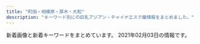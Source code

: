 ```yaml
---
title: "町田・相模原・厚木・大和"
description: "キーワード別にの巨乳アジアン・チャイナエステ嬢情報をまとめました。"
---
```


新着画像と新着キーワードをまとめています。
2021年02月03日の情報です。

<DmmAffiliateIns />
<KeywordTable
  shops={
    [
    {
        "keywords": {
            "89": 2,
            "D": 2,
            "92": 1,
            "C": 6,
            "E": 1
        },
        "station": "\u672c\u539a\u6728\u99c5\u5357\u53e3",
        "url": "http://rand.est888.com/",
        "name": "Rand -\u30e9\u30f3\u30c9-",
        "img_links": [
            "http://rand.est888.com/css/top01.jpg",
            "http://rand.est888.com/css/staff/staff02.jpg",
            "http://rand.est888.com/css/foot01.jpg",
            "http://rand.est888.com/images/call.png",
            "http://rand.est888.com/css/head01.jpg",
            "http://rand.est888.com/css/staff/staff01.jpg",
            "http://rand.est888.com/css/staff/staff03.jpg"
        ]
    },
    {
        "keywords": {
            "D": 3,
            "87": 3,
            "86": 6,
            "83": 3,
            "C": 20
        },
        "station": "\u76f8\u6a21\u5927\u91ce\u99c5\u5357\u53e3",
        "url": "http://en-massage.work/",
        "name": "\u7e01",
        "img_links": [
            "http://en-massage.work/sp/img/pickupsize4.jpg",
            "http://en-massage.work/sp/img/pc.jpg",
            "http://en-massage.work/img/bottom2.png",
            "http://en-massage.work/img/bottom.png",
            "http://en-massage.work/img/sta3.jpg",
            "http://en-massage.work/img/sta1.jpg",
            "http://en-massage.work/img/nost.jpg",
            "http://en-massage.work/sp/img/pic.jpg",
            "http://en-massage.work/img/st1.jpg",
            "http://en-massage.work/img/st2.jpg",
            "http://en-massage.work/sp/img/pickupsize1.jpg",
            "http://en-massage.work/sp/img/sta2.jpg",
            "http://en-massage.work/sp/img/time.jpg",
            "http://en-massage.work/sp/img/t-t.jpg",
            "http://en-massage.work/img/st3.jpg",
            "http://en-massage.work/img/sta4.jpg",
            "http://en-massage.work/sp/img/sta1.jpg",
            "http://en-massage.work/img/haed.png",
            "http://en-massage.work/sp/img/pickupsize2.jpg",
            "http://en-massage.work/sp/img/sta4.jpg",
            "http://en-massage.work/sp/img/pickupsize3.jpg",
            "http://en-massage.work/sp/img/t-a.jpg",
            "http://en-massage.work/img/sta2.jpg",
            "http://en-massage.work/img/pickupsize3.jpg",
            "http://en-massage.work/img/st4.jpg",
            "http://en-massage.work/sp/img/botton.jpg",
            "http://en-massage.work/img/pickupsize4.jpg",
            "http://en-massage.work/sp/img/add.jpg",
            "http://en-massage.work/img/enent.jpg",
            "http://en-massage.work/sp/img/tel.jpg",
            "http://en-massage.work/sp/img/sys.jpg",
            "http://en-massage.work/sp/img/tit.jpg",
            "http://en-massage.work/sp/img/t-s.jpg",
            "http://en-massage.work/sp/img/t-r.jpg",
            "http://en-massage.work/sp/img/t-o.jpg",
            "http://en-massage.work/img/pickupsize1.jpg",
            "http://en-massage.work/img/pickupsize2.jpg",
            "http://en-massage.work/sp/img/cam.jpg",
            "http://en-massage.work/sp/img/info.jpg",
            "http://en-massage.work/sp/img/sta3.jpg"
        ]
    },
    {
        "station": "\u672c\u539a\u6728\u99c5\u5317\u53e3",
        "name": "\u3057\u305a\u304b\u3061\u3083\u3093",
        "img_links": [
            "http://shizukachan.work/picture/s3.jpg",
            "http://shizukachan.work/uploads/210113/1-2101130Z012A0.jpg",
            "http://shizukachan.work/uploads/210104/1-2101041HQ5144.jpg",
            "http://shizukachan.work/uploads/201218/1-20121Q55311a8.jpg",
            "http://shizukachan.work/uploads/201116/1-2011161311591A.jpg",
            "http://shizukachan.work/picture/s_staff.png",
            "http://shizukachan.work/uploads/201116/1-201116131245247.jpg",
            "http://shizukachan.work/picture/s_news.jpg",
            "http://shizukachan.work/uploads/201218/1-20121Q55215214.jpg",
            "http://shizukachan.work/uploads/210113/1-2101130U955E4.jpg",
            "http://shizukachan.work/picture/news_bj1.jpg",
            "http://shizukachan.work/picture/top.jpg",
            "http://shizukachan.work/uploads/210113/1-2101130Z003120.jpg",
            "http://shizukachan.work/uploads/201116/1-20111613123G45.jpg",
            "http://shizukachan.work/uploads/201218/1-20121Q55235W4.jpg",
            "http://shizukachan.work/picture/ac1.jpg",
            "http://shizukachan.work/picture/info.jpg",
            "http://shizukachan.work/picture/s1.jpg",
            "http://shizukachan.work/picture/ac2.jpg",
            "http://shizukachan.work/picture/news_bj3.jpg"
        ],
        "url": "http://shizukachan.work/",
        "keywords": {
            "E": 9,
            "89": 8
        }
    },
    {
        "keywords": {
            "D": 5,
            "86": 1,
            "89": 4
        },
        "station": "\u5c0f\u7530\u6025\u76f8\u6a21\u539f\u99c5\u5357\u53e3",
        "url": "http://hitlyiopm.xyz/",
        "name": "Tiara",
        "img_links": [
            "http://hitlyiopm.xyz/picture/nav-006.jpg",
            "http://hitlyiopm.xyz/picture/nav-002.jpg",
            "http://hitlyiopm.xyz/picture/nav-001.jpg",
            "http://hitlyiopm.xyz/picture/m-head01.jpg",
            "http://hitlyiopm.xyz/picture/nav-004.jpg",
            "http://hitlyiopm.xyz/picture/nav-003.jpg",
            "http://hitlyiopm.xyz/picture/m-top05.jpg",
            "http://hitlyiopm.xyz/uploads/201021/1-20102112353H51.jpg",
            "http://hitlyiopm.xyz/picture/m-top03.jpg",
            "http://hitlyiopm.xyz/picture/c-01.jpg",
            "http://hitlyiopm.xyz/picture/nav-005.jpg",
            "http://hitlyiopm.xyz/uploads/201226/1-201226151234C4.jpg",
            "http://hitlyiopm.xyz/uploads/201021/1-201021123520249.jpg",
            "http://hitlyiopm.xyz/uploads/201021/1-2010211235033D.jpg",
            "http://hitlyiopm.xyz/picture/m-top02.jpg",
            "http://hitlyiopm.xyz/uploads/201021/1-20102112344O57.jpg"
        ]
    },
    {
        "keywords": {
            "86": 7,
            "E": 2,
            "D": 5
        },
        "img_links": [
            "http://esthe-relax.tokyo/images/rec.png",
            "http://esthe-relax.tokyo/images/cg07.jpg",
            "http://esthe-relax.tokyo/images/news.png",
            "http://esthe-relax.tokyo/images/cg03.jpg",
            "http://esthe-relax.tokyo/images/sruru.jpg",
            "http://esthe-relax.tokyo/images/staff_s.png",
            "http://esthe-relax.tokyo/images/cg08.jpg",
            "http://esthe-relax.tokyo/images/cg02.jpg",
            "http://esthe-relax.tokyo/images/evetop.png",
            "http://esthe-relax.tokyo/images/cg05.jpg",
            "http://esthe-relax.tokyo/images/precau.png",
            "http://esthe-relax.tokyo/images/cg04.jpg",
            "http://esthe-relax.tokyo/link/menlog.jpg",
            "http://esthe-relax.tokyo/images/cg01.jpg",
            "http://esthe-relax.tokyo/images/top.png"
        ],
        "name": "Fairy \uff5e\u30d5\u30a7\u30a2\u30ea\u30fc\uff5e",
        "url": "http://esthe-relax.tokyo/",
        "station": "JR\u6df5\u91ce\u8fba\u99c5\u5317\u53e3"
    },
    {
        "keywords": {
            "C": 1,
            "D": 3,
            "87": 2,
            "88": 2
        },
        "station": "\u4e2d\u592e\u6797\u9593\u99c5\u5317\u53e3",
        "img_links": [
            "http://www.reine.esjp.info/files/001-02.jpg",
            "http://www.reine.esjp.info/images/staff_line.png",
            "http://www.reine.esjp.info/images/information.png",
            "http://www.reine.esjp.info/images/shop/shop01.jpg",
            "http://www.reine.esjp.info/images/top.png",
            "http://www.reine.esjp.info/files/003-02.jpg",
            "http://www.reine.esjp.info/images/link_line.png",
            "http://www.reine.esjp.info/files/003.jpg",
            "http://www.reine.esjp.info/files/001.jpg",
            "http://www.reine.esjp.info/images/girl-z1.jpg",
            "http://www.reine.esjp.info/images/shop/shop04.jpg",
            "http://www.reine.esjp.info/images/bj3.png",
            "http://www.reine.esjp.info/images/shop/shop02.jpg",
            "http://www.reine.esjp.info/files/004.jpg",
            "http://www.reine.esjp.info/files/002-02.jpg",
            "http://www.reine.esjp.info/images/girl-z2.jpg",
            "http://www.reine.esjp.info/images/top_sche.png",
            "http://www.reine.esjp.info/images/mobile.png",
            "http://www.reine.esjp.info/files/004-02.jpg",
            "http://www.reine.esjp.info/files/002.jpg",
            "http://www.reine.esjp.info/images/shop/shop03.jpg"
        ],
        "name": "\u30ec\u30fc\u30cc",
        "url": "http://www.reine.esjp.info/"
    },
    {
        "station": "\u6d77\u8001\u540d\u99c5\u6771\u53e3",
        "keywords": {
            "C": 9
        },
        "name": "\u30e9\u30d5\u30a7\u30b9\u30bf",
        "img_links": [
            "http://lafesta.ests.jp/images/s_news.jpg",
            "http://lafesta.ests.jp/photos/sites/43/2020/09/2020092918240213.jpg",
            "http://lafesta.ests.jp/photos/sites/43/2018/06/201806260314216.jpg",
            "http://lafesta.ests.jp/images/pick_bj2.jpg",
            "http://lafesta.ests.jp/images/s_staff.jpg",
            "http://lafesta.ests.jp/images/pick.jpg",
            "http://lafesta.ests.jp/images/staff0.jpg",
            "http://lafesta.ests.jp/images/s1.jpg",
            "http://lafesta.ests.jp/images/s3.jpg",
            "http://lafesta.ests.jp/photos/sites/43/2018/06/2018062603142188.jpg",
            "http://lafesta.ests.jp/images/photo.jpg",
            "http://lafesta.ests.jp/photos/sites/43/2019/05/2019052513415829.jpg",
            "http://lafesta.ests.jp/images/top.jpg",
            "http://lafesta.ests.jp/photos/sites/43/2020/11/2020111211332413.jpg",
            "http://lafesta.ests.jp/images/mobile.jpg",
            "http://lafesta.ests.jp/images/pick1.jpg"
        ],
        "url": "http://lafesta.ests.jp/"
    },
    {
        "name": "\u6021\u697d-\u30a4\u30e9\u30af-",
        "url": "http://xn--cckdr4sjcn.com/",
        "img_links": [
            "http://xn--cckdr4sjcn.com/images/cg10.jpg",
            "http://xn--cckdr4sjcn.com/images/cg02.jpg",
            "http://xn--cckdr4sjcn.com/images/r1.jpg",
            "http://xn--cckdr4sjcn.com/images/cg03.jpg",
            "http://xn--cckdr4sjcn.com/images/cg06.jpg",
            "http://xn--cckdr4sjcn.com/images/cg13.jpg",
            "http://xn--cckdr4sjcn.com/images/news.png",
            "http://xn--cckdr4sjcn.com/images/evetop.png",
            "http://xn--cckdr4sjcn.com/images/cg05.jpg",
            "http://xn--cckdr4sjcn.com/images/r2.jpg",
            "http://xn--cckdr4sjcn.com/images/cg08.jpg",
            "http://xn--cckdr4sjcn.com/images/r4.jpg",
            "http://xn--cckdr4sjcn.com/images/top.png",
            "http://xn--cckdr4sjcn.com/images/cg07.jpg",
            "http://xn--cckdr4sjcn.com/images/cg11.jpg",
            "http://xn--cckdr4sjcn.com/images/cg09.jpg",
            "http://xn--cckdr4sjcn.com/images/cg01.jpg",
            "http://xn--cckdr4sjcn.com/images/staff_s.png",
            "http://xn--cckdr4sjcn.com/images/cg12.jpg",
            "http://xn--cckdr4sjcn.com/images/kan.jpg",
            "http://xn--cckdr4sjcn.com/images/r3.jpg"
        ],
        "station": "\u5927\u548c\u99c5\u5357\u53e3",
        "keywords": {
            "C": 3,
            "D": 24,
            "86": 33,
            "E": 6
        }
    },
    {
        "img_links": [
            "http://msg-aroma.com/pic/topimg3.png",
            "http://msg-aroma.com/staff/ririko/01mb.jpg",
            "http://msg-aroma.com/staff/miki/01.jpg",
            "http://msg-aroma.com/staff/marina/01mb.jpg",
            "http://msg-aroma.com/staff/mio/01mb.jpg",
            "http://msg-aroma.com/pic/topimg5.png",
            "http://msg-aroma.com/staff/yuriko/01mb.jpg",
            "http://msg-aroma.com/staff/nao/01mb.jpg",
            "http://msg-aroma.com/staff/momo/01.jpg",
            "http://msg-aroma.com/img/att.png",
            "http://msg-aroma.com/img/ttl_kohkin.png",
            "http://msg-aroma.com/i/files/homeimg.jpg",
            "http://msg-aroma.com/pic/topimg4.png",
            "http://msg-aroma.com/staff/ayumi/01mb.jpg",
            "http://msg-aroma.com/staff/nanami/01.jpg",
            "http://msg-aroma.com/staff/marina/01.jpg",
            "http://msg-aroma.com/staff/ririko/01.jpg",
            "http://msg-aroma.com/staff/yuriko/01.jpg",
            "http://msg-aroma.com/staff/ayumi/01.jpg",
            "http://msg-aroma.com/staff/nao/01.jpg",
            "http://msg-aroma.com/img/ttl_mobile.png",
            "http://msg-aroma.com/pic/topimg2.png",
            "http://msg-aroma.com/staff/miki/01mb.jpg",
            "http://msg-aroma.com/staff/nanami/01mb.jpg",
            "http://msg-aroma.com/staff/hina/01mb.jpg",
            "http://msg-aroma.com/pic/topimg1.png",
            "http://msg-aroma.com/staff/mio/01.jpg",
            "http://msg-aroma.com/img/ttl_staff.jpg",
            "http://msg-aroma.com/pic/head.jpg",
            "http://msg-aroma.com/staff/momo/01mb.jpg",
            "http://msg-aroma.com/staff/hina/01.jpg"
        ],
        "name": "\u30c1\u30e3\u30fc\u30df\u30f3\u30b0",
        "url": "http://msg-aroma.com/",
        "station": "\u672c\u539a\u6728\u99c5\u5317\u53e3",
        "keywords": {
            "C": 19
        }
    },
    {
        "station": "\u6d77\u8001\u540d\u99c5\u5357\u53e3",
        "name": "MINA",
        "url": "http://mrgurokisetsu.tokyo/",
        "img_links": [
            "http://mrgurokisetsu.tokyo/uploads/181219/1-1Q219153224547.jpg",
            "http://mrgurokisetsu.tokyo/uploads/200828/1-200RP931222A.jpg",
            "http://mrgurokisetsu.tokyo/uploads/201114/1-201114140IG24.jpg",
            "http://mrgurokisetsu.tokyo/uploads/181218/1-1Q21R10G3C3.png",
            "http://mrgurokisetsu.tokyo/uploads/181219/1-1Q2191A133208.jpg",
            "http://mrgurokisetsu.tokyo/uploads/200828/1-200RP92032509.jpg",
            "http://mrgurokisetsu.tokyo/uploads/201026/1-201026161220H2.jpg",
            "http://mrgurokisetsu.tokyo/uploads/200828/1-200RP92305117.jpg",
            "http://mrgurokisetsu.tokyo/uploads/200828/1-200RP919363I.jpg",
            "http://mrgurokisetsu.tokyo/uploads/181219/1-1Q21915324H06.jpg",
            "http://mrgurokisetsu.tokyo/images/end.png",
            "http://mrgurokisetsu.tokyo/uploads/181218/1-1Q21R10649544.png",
            "http://mrgurokisetsu.tokyo/uploads/200828/1-200RP93113I1.jpg",
            "http://mrgurokisetsu.tokyo/uploads/200828/1-200RP92022417.jpg",
            "http://mrgurokisetsu.tokyo/uploads/181219/1-1Q2191A044L9.jpg",
            "http://mrgurokisetsu.tokyo/uploads/181218/1-1Q21R106025N.png",
            "http://mrgurokisetsu.tokyo/uploads/200828/1-200RP92314957.jpg",
            "http://mrgurokisetsu.tokyo/uploads/200828/1-200RP92124K5.jpg",
            "http://mrgurokisetsu.tokyo/uploads/181218/1-1Q21R10626151.png",
            "http://mrgurokisetsu.tokyo/images/top-sp.png",
            "http://mrgurokisetsu.tokyo/uploads/200828/1-200RP9192Y24.jpg",
            "http://mrgurokisetsu.tokyo/uploads/200828/1-200RP92115101.jpg"
        ],
        "keywords": {
            "D": 4,
            "88": 2,
            "85": 5,
            "C": 16
        }
    },
    {
        "img_links": [
            "http://ichijiku.work/uploads/200912/1-20091210251R02.jpg",
            "http://ichijiku.work/static/picture/m-top03.png",
            "http://ichijiku.work/static/picture/m-head03.png",
            "http://ichijiku.work/static/picture/m-top02.png",
            "http://ichijiku.work/uploads/201218/1-20121Q30630462.jpg",
            "http://ichijiku.work/uploads/200912/1-200912102620419.jpg",
            "http://ichijiku.work/uploads/200904/1-200Z4103035194.jpg",
            "http://ichijiku.work/static/picture/nav04.png",
            "http://ichijiku.work/static/picture/nav05.png",
            "http://ichijiku.work/static/picture/sp-qizu.png",
            "http://ichijiku.work/static/picture/nav02.png",
            "http://ichijiku.work/static/picture/nav03.png",
            "http://ichijiku.work/static/picture/nav01.png",
            "http://ichijiku.work/static/picture/m-top04.png",
            "http://ichijiku.work/static/picture/nav06.png",
            "http://ichijiku.work/uploads/200904/1-200Z410325X00.jpg",
            "http://ichijiku.work/uploads/201103/1-20110316291R44.jpg",
            "http://ichijiku.work/static/picture/sp-tel.png"
        ],
        "name": "\u30ec\u30e2\u30f3",
        "station": "\u672c\u539a\u6728\u99c5\u5317\u53e3",
        "keywords": {
            "H": 1,
            "87": 1,
            "88": 1,
            "E": 1,
            "86": 1,
            "D": 2,
            "85": 3,
            "C": 1
        },
        "url": "http://ichijiku.work/"
    },
    {
        "name": "\u3072\u307e\u308f\u308a",
        "station": "\u5357\u6797\u9593\u99c5\u897f\u53e3",
        "img_links": [
            "http://esthe-relax.info/img/qr.png",
            "http://esthe-relax.info/girl/1.jpg",
            "http://esthe-relax.info/img/rec_headimg.jpg",
            "http://esthe-relax.info/img/room/photo04.jpg",
            "http://esthe-relax.info/girl/3.jpg",
            "http://esthe-relax.info/topics/img/27-1.jpg",
            "http://esthe-relax.info/img/staff_headimg.jpg",
            "http://esthe-relax.info/img/room/photo01.jpg",
            "http://esthe-relax.info/img/footer_tel.png",
            "http://esthe-relax.info/img/faq_headimg.jpg",
            "http://esthe-relax.info/topics/img/28-1.jpg",
            "http://esthe-relax.info/girl/4_1.jpg",
            "http://esthe-relax.info/girl/2.jpg",
            "http://esthe-relax.info/img/room/photo03.jpg",
            "http://esthe-relax.info/img/link_headimg.jpg",
            "http://esthe-relax.info/img/head_img01.jpg",
            "http://esthe-relax.info/img/room/photo02.jpg",
            "http://esthe-relax.info/girl/4.jpg",
            "http://esthe-relax.info/img/tel.png"
        ],
        "url": "http://esthe-relax.info/",
        "keywords": {}
    },
    {
        "img_links": [
            "http://www.es-rose.link/images/2.jpg",
            "http://www.es-rose.link/images/interior_t.jpg",
            "http://www.es-rose.link/images/int2.jpg",
            "http://www.es-rose.link/images/sys1.jpg",
            "http://www.es-rose.link/img/yoko1.jpg",
            "http://www.es-rose.link/images/5.jpg",
            "http://www.es-rose.link/images/news.jpg",
            "http://www.es-rose.link/images/tel.jpg",
            "http://www.es-rose.link/images/s3.jpg",
            "http://www.es-rose.link/images/4.jpg",
            "http://www.es-rose.link/images/staff_t.jpg",
            "http://www.es-rose.link/images/b2.jpg",
            "http://www.es-rose.link/images/s1.png",
            "http://www.es-rose.link/images/head.jpg",
            "http://www.es-rose.link/img/yuri1.jpg",
            "http://www.es-rose.link/images/b3.jpg",
            "http://www.es-rose.link/images/ac1.jpg",
            "http://www.es-rose.link/img/kaori1.jpg",
            "http://www.es-rose.link/img/megumi1.jpg",
            "http://www.es-rose.link/images/s2.jpg",
            "http://www.es-rose.link/images/1.jpg",
            "http://www.es-rose.link/images/s1.jpg",
            "http://www.es-rose.link/img/yukari1.jpg",
            "http://www.es-rose.link/images/b4.jpg",
            "http://www.es-rose.link/images/b1.jpg",
            "http://www.es-rose.link/images/mobile.jpg",
            "http://www.es-rose.link/images/s4.jpg",
            "http://www.es-rose.link/images/3.jpg",
            "http://www.es-rose.link/images/ta.jpg",
            "http://www.es-rose.link/images/sys2.jpg",
            "http://www.es-rose.link/images/int1.jpg"
        ],
        "station": "\u76f8\u6a21\u5927\u91ce\u99c5\u5317\u53e3",
        "name": "\u61a9\u3044",
        "url": "http://www.es-rose.link/",
        "keywords": {}
    },
    {
        "station": "\u753a\u7530\u99c5\u6771\u53e3",
        "keywords": {
            "C": 32
        },
        "img_links": [
            "http://es-mina.com/staff/minami/01mb.jpg",
            "http://es-mina.com/staff/miki/01mb.jpg",
            "http://es-mina.com/staff/momoko/01mb.jpg",
            "http://es-mina.com/img/ttl_concept.png",
            "http://es-mina.com/img/access/roada3.jpg",
            "http://es-mina.com/pic/head.jpg",
            "http://es-mina.com/staff/rin/01mb.jpg",
            "http://es-mina.com/img/ttl_staff.png",
            "http://es-mina.com/staff/yuki/01mb.jpg",
            "http://es-mina.com/staff/ai/01mb.jpg",
            "http://es-mina.com/staff/sakura/01mb.jpg",
            "http://es-mina.com/staff/ami/01mb.jpg",
            "http://es-mina.com/staff/izumi/01mb.jpg",
            "http://es-mina.com/staff/mana/01mb.jpg",
            "http://es-mina.com/staff/midori/01mb.jpg",
            "http://es-mina.com/staff/hana/01mb.jpg",
            "http://es-mina.com/img/access/roadb3.jpg",
            "http://es-mina.com/pic/topimg2.jpg",
            "http://es-mina.com/pic/topimg1.jpg",
            "http://es-mina.com/staff/nene/01mb.jpg",
            "http://es-mina.com/staff/kana/01mb.jpg",
            "http://es-mina.com/img/access/roada4.jpg",
            "http://es-mina.com/img/access/roada1.jpg",
            "http://es-mina.com/img/conmsg.png",
            "http://es-mina.com/img/access/roadb2.jpg",
            "http://es-mina.com/staff/yuina/01mb.jpg",
            "http://es-mina.com/staff/runa/01mb.jpg",
            "http://es-mina.com/staff/haruka/01mb.jpg",
            "http://es-mina.com/img/access/roadsp.png",
            "http://es-mina.com/staff/nana/01mb.jpg",
            "http://es-mina.com/img/mainft.jpg",
            "http://es-mina.com/staff/nanami/01mb.jpg",
            "http://es-mina.com/staff/haru/01mb.jpg",
            "http://es-mina.com/staff/nina/01mb.jpg",
            "http://es-mina.com/staff/ririka/01mb.jpg",
            "http://es-mina.com/pic/topimg3.jpg",
            "http://es-mina.com/staff/tina/01mb.jpg",
            "http://es-mina.com/staff/rei/01mb.jpg",
            "http://es-mina.com/img/access/roadb1.jpg",
            "http://es-mina.com/img/access/roadb4.jpg",
            "http://es-mina.com/img/access/roada2.jpg",
            "http://es-mina.com/img/foot.jpg",
            "http://es-mina.com/staff/ran/01mb.jpg"
        ],
        "url": "http://es-mina.com/",
        "name": "MINA"
    },
    {
        "keywords": {
            "\u80f8": 8,
            "D": 8,
            "\u4e73": 8,
            "88": 8,
            "84": 8,
            "C": 28
        },
        "name": "\u9e97",
        "img_links": [
            "http://e-rei.info/images/x1.png",
            "http://eskk.e-rei.info/uploads/2020/01/001-3.jpg",
            "http://e-rei.info/images/r2.jpg",
            "http://e-rei.info/images/03.jpg",
            "http://e-rei.info/images/02.jpg",
            "http://e-rei.info/images/mobile.png",
            "http://e-rei.info/images/s_mobile2.jpg",
            "http://e-rei.info/images/s_staff1.png",
            "http://eskk.e-rei.info/uploads/2021/01/yu.jpg",
            "http://e-rei.info/images/top2.jpg",
            "http://eskk.e-rei.info/uploads/2020/01/006.jpg",
            "http://eskk.e-rei.info/uploads/2019/12/001-2.jpg",
            "http://e-rei.info/images/s_news.jpg",
            "http://e-rei.info/images/g0.jpg",
            "http://e-rei.info/images/01.jpg",
            "http://eskk.e-rei.info/uploads/2020/01/004.jpg",
            "http://e-rei.info/images/s_service.png",
            "http://e-rei.info/images/s_mobile.jpg",
            "http://e-rei.info/images/x3.png",
            "http://eskk.e-rei.info/uploads/2021/01/mi-1.jpg",
            "http://e-rei.info/images/r3.jpg",
            "http://e-rei.info/images/s_staff.png",
            "http://e-rei.info/images/top.png",
            "http://e-rei.info/images/s_mobile3.jpg",
            "http://e-rei.info/images/r1.jpg",
            "http://e-rei.info/images/s_mobile4.jpg",
            "http://eskk.e-rei.info/uploads/2020/06/001-3.jpg",
            "http://e-rei.info/images/s_news.png",
            "http://eskk.e-rei.info/uploads/2020/09/111.jpg",
            "http://eskk.e-rei.info/uploads/2019/12/001-1.jpg",
            "http://e-rei.info/images/movie.jpg"
        ],
        "url": "http://e-rei.info/",
        "station": "\u5927\u548c\u99c5\u5317\u53e3"
    },
    {
        "keywords": {
            "86": 1,
            "F": 1,
            "E": 1,
            "D": 4,
            "88": 3,
            "C": 12
        },
        "name": "\u96e8",
        "url": "http://cireven.xyz/",
        "img_links": [
            "http://cireven.xyz/uploads/210201/1-210201152J1352.jpg",
            "http://cireven.xyz/webstyle/sp_ico02.png",
            "http://cireven.xyz/webstyle/end.png",
            "http://cireven.xyz/uploads/allimg/210129/1-210129130411.jpg",
            "http://cireven.xyz/uploads/allimg/210129/1-210129125252.jpg",
            "http://cireven.xyz/uploads/210129/1-21012912493G25.jpg",
            "http://cireven.xyz/uploads/allimg/210129/1-210129124913.jpg",
            "http://cireven.xyz/uploads/210129/1-210129124U0225.jpg",
            "http://cireven.xyz/webstyle/sp_ico03.png",
            "http://cireven.xyz/uploads/allimg/210128/1-21012Q05455D4.jpg",
            "http://cireven.xyz/uploads/210129/1-210129130329438.jpg",
            "http://cireven.xyz/uploads/allimg/210128/1-21012Q63AN54.jpg",
            "http://cireven.xyz/webstyle/sp_header.png",
            "http://cireven.xyz/uploads/210129/1-210129130400407.jpg",
            "http://cireven.xyz/webstyle/sp_ico01.png",
            "http://cireven.xyz/uploads/allimg/210128/1-21012Q63611Z2.jpg",
            "http://cireven.xyz/webstyle/sp_ico04.png",
            "http://cireven.xyz/uploads/allimg/210128/1-21012Q63FW16.jpg",
            "http://cireven.xyz/uploads/allimg/210129/1-210129125008.jpg",
            "http://cireven.xyz/uploads/210203/1-2102031Q441294.jpg",
            "http://cireven.xyz/uploads/allimg/210201/1-210201153007.jpg",
            "http://cireven.xyz/uploads/allimg/210129/1-210129130341.jpg",
            "http://cireven.xyz/uploads/allimg/210128/1-21012Q63642E1.jpg",
            "http://cireven.xyz/uploads/210129/1-2101291252221D.jpg",
            "http://cireven.xyz/webstyle/sp_ico05.png",
            "http://cireven.xyz/webstyle/info.jpg",
            "http://cireven.xyz/webstyle/sp_ico06.png"
        ],
        "station": "\u76f8\u6a21\u539f\u99c5\u5357\u53e3"
    },
    {
        "keywords": {
            "86": 32,
            "C": 19
        },
        "station": "JR\u76f8\u6a21\u539f\u99c5\u5357\u53e3",
        "name": "Latis \u30e9\u30c6\u30a3\u30b9",
        "img_links": [
            "https://latis.ests.jp/photos/sites/147/2020/10/2020102803071223.jpg",
            "https://latis.ests.jp/images/s_pick.jpg",
            "https://latis.ests.jp/photos/sites/147/2020/10/2020102803071677.jpg",
            "https://latis.ests.jp/images/s1.jpg",
            "https://latis.ests.jp/images/s_link.jpg",
            "https://latis.ests.jp/images/mobile.jpg",
            "https://latis.ests.jp/images/s_news.jpg",
            "https://latis.ests.jp/images/s_staff.jpg",
            "https://latis.ests.jp/images/s_face.jpg",
            "https://latis.ests.jp/images/s2.jpg",
            "https://latis.ests.jp/images/top.png",
            "https://latis.ests.jp/images/xin.jpg",
            "https://latis.ests.jp/photos/sites/147/2020/10/2020102803370790.jpg",
            "https://latis.ests.jp/photos/sites/147/2020/10/2020102803070556.jpg"
        ],
        "url": "https://latis.ests.jp/"
    },
    {
        "url": "http://aroma-himawari.com/",
        "keywords": {},
        "station": "JR\u753a\u7530\u99c5\u5317\u53e3",
        "name": "HIMAWARI",
        "img_links": [
            "http://aroma-himawari.com/img/girl/extra/staff-3-3.jpg",
            "http://aroma-himawari.com/img/girl/extra/staff-5-3.jpg",
            "http://aroma-himawari.com/img/material/arrow_prev.png",
            "http://aroma-himawari.com/img/material/elegant-11.jpg",
            "http://aroma-himawari.com/img/girl/list/staff-3.jpg",
            "http://aroma-himawari.com/img/girl/list/square-4.jpg",
            "http://aroma-himawari.com/img/material/elegant-2.jpg",
            "http://aroma-himawari.com/img/girl/list/staff-2.jpg",
            "http://aroma-himawari.com/img/girl/pickup/pickup-3.jpg",
            "http://aroma-himawari.com/img/girl/extra/staff-4-3.jpg",
            "http://aroma-himawari.com/img/material/elegant-13.jpg",
            "http://aroma-himawari.com/img/material/shiatsu-5.jpg",
            "http://aroma-himawari.com/img/girl/extra/staff-3-1.jpg",
            "http://aroma-himawari.com/img/girl/extra/staff-2-1.jpg",
            "http://aroma-himawari.com/img/material/elegant-6.jpg",
            "http://aroma-himawari.com/img/material/elegant-12.jpg",
            "http://aroma-himawari.com/img/girl/list/square-3.jpg",
            "http://aroma-himawari.com/img/girl/extra/staff-2-3.jpg",
            "http://aroma-himawari.com/img/girl/extra/staff-4-1.jpg",
            "http://aroma-himawari.com/img/girl/extra/staff-3-2.jpg",
            "http://aroma-himawari.com/img/girl/extra/staff-1-2.jpg",
            "http://aroma-himawari.com/img/material/elegant-1.jpg",
            "http://aroma-himawari.com/img/girl/list/square-1.jpg",
            "http://aroma-himawari.com/img/girl/extra/staff-4-0.jpg",
            "http://aroma-himawari.com/img/material/elegant-16.jpg",
            "http://aroma-himawari.com/img/material/elegant-4.jpg",
            "http://aroma-himawari.com/img/material/elegant-5.jpg",
            "http://aroma-himawari.com/img/girl/list/staff-5.jpg",
            "http://aroma-himawari.com/img/material/elegant-8.jpg",
            "http://aroma-himawari.com/img/material/elegant-17.jpg",
            "http://aroma-himawari.com/img/girl/extra/staff-5-2.jpg",
            "http://aroma-himawari.com/img/material/elegant-10.jpg",
            "http://aroma-himawari.com/img/material/elegant-18.jpg",
            "http://aroma-himawari.com/img/material/elegant-9.jpg",
            "http://aroma-himawari.com/img/girl/extra/staff-1-1.jpg",
            "http://aroma-himawari.com/img/material/elegant-3.jpg",
            "http://aroma-himawari.com/img/girl/list/staff-4.jpg",
            "http://aroma-himawari.com/img/girl/extra/staff-1-3.jpg",
            "http://aroma-himawari.com/img/girl/extra/staff-5-1.jpg",
            "http://aroma-himawari.com/img/girl/list/square-2.jpg",
            "http://aroma-himawari.com/img/girl/extra/staff-5-0.jpg",
            "http://aroma-himawari.com/img/girl/pickup/pickup-2.jpg",
            "http://aroma-himawari.com/img/material/shiatsu-1.jpg",
            "http://aroma-himawari.com/img/girl/extra/staff-3-0.jpg",
            "http://aroma-himawari.com/img/girl/extra/staff-1-0.jpg",
            "http://aroma-himawari.com/img/material/elegant-19.jpg",
            "http://aroma-himawari.com/img/material/elegant-15.jpg",
            "http://aroma-himawari.com/img/girl/extra/staff-4-2.jpg",
            "http://aroma-himawari.com/img/material/shiatsu-6.jpg",
            "http://aroma-himawari.com/img/material/arrow_next.png",
            "http://aroma-himawari.com/img/material/elegant-14.jpg",
            "http://aroma-himawari.com/img/girl/list/staff-1.jpg",
            "http://aroma-himawari.com/img/girl/pickup/pickup-1.jpg",
            "http://aroma-himawari.com/img/girl/extra/staff-2-2.jpg",
            "http://aroma-himawari.com/img/girl/list/square-5.jpg",
            "http://aroma-himawari.com/img/girl/pickup/pickup-4.jpg",
            "http://aroma-himawari.com/img/material/elegant-7.jpg",
            "http://aroma-himawari.com/img/girl/extra/staff-2-0.jpg"
        ]
    },
    {
        "url": "https://aloha.estjp.info/",
        "img_links": [
            "https://aloha.estjp.info/css/nav/nav-005.png",
            "https://aloha.estjp.info/css/nav/nav-002.png",
            "https://aloha.estjp.info/css/top-right001.png",
            "https://aloha.estjp.info/css/staff/staff02.png",
            "https://aloha.estjp.info/css/staff/staff03.png",
            "https://aloha.estjp.info/css/nav/nav-001.png",
            "https://aloha.estjp.info/css/top-right02.png",
            "https://aloha.estjp.info/css/baner.jpg",
            "https://aloha.estjp.info/css/staff/staff04.png",
            "https://aloha.estjp.info/css/nav/nav-004.png",
            "https://aloha.estjp.info/css/staff/staff01.png",
            "https://aloha.estjp.info/css/nav/nav-006.png",
            "https://aloha.estjp.info/css/tel02.png",
            "https://aloha.estjp.info/css/nav/nav-003.png",
            "https://aloha.estjp.info/css/top-right03.png"
        ],
        "name": "AROHA -\u30a2\u30ed\u30cf-",
        "station": "JR\u6df5\u91ce\u8fba\u99c5\u5317\u53e3",
        "keywords": {
            "87": 2,
            "C": 1,
            "D": 3,
            "89": 2
        }
    },
    {
        "keywords": {},
        "img_links": [
            "http://www.esperana.xyz/images/index_04.png",
            "http://www.esperana.xyz/images/index_06.png",
            "http://www.esperana.xyz/staff/4.jpg",
            "http://www.esperana.xyz/staff/junbi.jpg",
            "http://www.esperana.xyz/images/index_12.png",
            "http://www.esperana.xyz/images/index_05.png",
            "http://www.esperana.xyz/staff/3.jpg",
            "http://www.esperana.xyz/images/index_07.png",
            "http://www.esperana.xyz/images/staff_08.png",
            "http://www.esperana.xyz/images/index_10.png",
            "http://www.esperana.xyz/images/index_08.png",
            "http://www.esperana.xyz/staff/1.jpg"
        ],
        "name": "\u30a8\u30b9\u30da\u30e9\u30f3\u30b5",
        "url": "http://www.esperana.xyz/",
        "station": "\u5927\u548c\u99c5\u5357\u53e3"
    },
    {
        "img_links": [
            "http://dorami-jp.work/static/picture/home.png",
            "http://dorami-jp.work/static/picture/esthe1.jpg",
            "http://dorami-jp.work/static/picture/sys1.png",
            "http://dorami-jp.work/static/picture/staff.png",
            "http://dorami-jp.work/static/picture/ac1.jpg",
            "http://dorami-jp.work/static/picture/main1.jpg",
            "http://dorami-jp.work/uploads/201212/1-201212100Ja10.jpg",
            "http://dorami-jp.work/static/picture/footer-r.png",
            "http://dorami-jp.work/static/picture/esthe2.jpg",
            "http://dorami-jp.work/static/picture/footer-l.png",
            "http://dorami-jp.work/uploads/201212/1-201212100Q2220.jpg",
            "http://dorami-jp.work/uploads/201212/1-201212100RL28.jpg",
            "http://dorami-jp.work/static/picture/ac2.jpg",
            "http://dorami-jp.work/static/picture/staff_t.png",
            "http://dorami-jp.work/static/picture/info_t.png",
            "http://dorami-jp.work/static/picture/esthe3.jpg"
        ],
        "keywords": {},
        "station": "\u672c\u539a\u6728\u99c5\u5317\u53e3",
        "name": "dorami",
        "url": "http://dorami-jp.work/"
    },
    {
        "station": "JR\u753a\u7530\u99c5\u5317\u53e3",
        "keywords": {
            "\u30bb\u30af\u30b7\u30fc": 2,
            "D": 4,
            "86": 4,
            "C": 6,
            "84": 2,
            "\u80f8": 4,
            "E": 4
        },
        "name": "FIRST CLASS",
        "img_links": [
            "https://est-fc.com/staffPhoto/s20201229185637.jpg",
            "https://est-fc.com/staffPhoto/b20201229174501.jpg",
            "https://est-fc.com/staffPhoto/b20210201190332.jpg",
            "https://est-fc.com/staffPhoto/s20201229174501.jpg",
            "https://est-fc.com/staffPhoto/s20210120200400.jpg",
            "https://est-fc.com/staffPhoto/s20210121164929.jpg",
            "https://est-fc.com/staffPhoto/s20210201190332.jpg",
            "https://est-fc.com/staffPhoto/s20210114223251.jpg",
            "https://est-fc.com/staffPhoto/b20210121164929.jpg",
            "https://est-fc.com/images/slider/01.jpg",
            "https://est-fc.com/images/slider/02.jpg",
            "https://est-fc.com/js/sliderLine/slide_prev.png",
            "https://est-fc.com/staffPhoto/b20201229185637.jpg",
            "https://est-fc.com/staffPhoto/b20210114223251.jpg",
            "https://est-fc.com/staffPhoto/b20210120200400.jpg",
            "https://est-fc.com/js/sliderLine/slide_next.png",
            "https://est-fc.com/uploadfiles/Image/campaignEstFcCom.jpg"
        ],
        "url": "https://est-fc.com/"
    },
    {
        "url": "https://nekonoheya.ests.jp/",
        "img_links": [
            "https://nekonoheya.ests.jp/photos/sites/51/2021/02/2021020316193722.jpg",
            "https://nekonoheya.ests.jp/photos/sites/51/2021/01/2021012815311880.jpg",
            "https://nekonoheya.ests.jp/images/s_news.png",
            "https://nekonoheya.ests.jp/images/room4.jpg",
            "https://nekonoheya.ests.jp/images/zi_staff.png",
            "https://nekonoheya.ests.jp/photos/sites/51/2021/01/2021012016284899.jpg",
            "https://nekonoheya.ests.jp/photos/sites/51/2021/01/202101151748336.jpg",
            "https://nekonoheya.ests.jp/images/room3.jpg",
            "https://nekonoheya.ests.jp/images/line1.png",
            "https://nekonoheya.ests.jp/images/top.jpg",
            "https://nekonoheya.ests.jp/images/room2.jpg",
            "https://nekonoheya.ests.jp/images/staff_bj4.png",
            "https://nekonoheya.ests.jp/images/info.jpg",
            "https://nekonoheya.ests.jp/images/room1.jpg",
            "https://nekonoheya.ests.jp/photos/sites/51/2021/01/2021012016284719.jpg"
        ],
        "name": "\u732b\u306e\u5bb6",
        "keywords": {
            "E": 12,
            "87": 18,
            "86": 12,
            "C": 12,
            "D": 18
        },
        "station": "\u76f8\u6a21\u5927\u91ce\u99c5\u5357\u53e3"
    },
    {
        "img_links": [
            "http://www.hime.relaxjp.info/files/005-03.jpg",
            "http://www.hime.relaxjp.info/files/002.jpg",
            "http://www.hime.relaxjp.info/images/rsubt4.png",
            "http://www.hime.relaxjp.info/files/005.jpg",
            "http://www.hime.relaxjp.info/files/002-02.jpg",
            "http://www.hime.relaxjp.info/images/m3.jpg",
            "http://www.hime.relaxjp.info/images/esthe3.jpg",
            "http://www.hime.relaxjp.info/images/tel2.png",
            "http://www.hime.relaxjp.info/images/b-online.png",
            "http://www.hime.relaxjp.info/images/m1.jpg",
            "http://www.hime.relaxjp.info/images/rsubt7.png",
            "http://www.hime.relaxjp.info/images/b-tel.png",
            "http://www.hime.relaxjp.info/images/esthe1.jpg",
            "http://www.hime.relaxjp.info/files/005-02.jpg",
            "http://www.hime.relaxjp.info/images/rsubt5.png",
            "http://www.hime.relaxjp.info/images/m4.jpg",
            "http://www.hime.relaxjp.info/photo_news/upimg/433955ffe94e800583_1.jpg",
            "http://www.hime.relaxjp.info/images/rsubt2.png",
            "http://www.hime.relaxjp.info/files/001-03.jpg",
            "http://www.hime.relaxjp.info/files/001-02.jpg",
            "http://www.hime.relaxjp.info/images/rsubt1.png",
            "http://www.hime.relaxjp.info/images/m2.jpg",
            "http://www.hime.relaxjp.info/images/slider-img001.jpg",
            "http://www.hime.relaxjp.info/files/002-03.jpg",
            "http://www.hime.relaxjp.info/images/m6.jpg",
            "http://www.hime.relaxjp.info/images/rsubt6.png",
            "http://www.hime.relaxjp.info/images/rsubt3.png",
            "http://www.hime.relaxjp.info/images/slider-img002.jpg",
            "http://www.hime.relaxjp.info/files/001.jpg",
            "http://www.hime.relaxjp.info/images/esthe2.jpg"
        ],
        "url": "http://www.hime.relaxjp.info/",
        "name": "\u59eb",
        "station": "\u4e2d\u592e\u6797\u9593\u99c5\u897f\u53e3",
        "keywords": {
            "87": 24,
            "D": 24
        }
    },
    {
        "station": "JR\u76f8\u6a21\u539f\u99c5\u5357\u53e3",
        "keywords": {
            "C": 12
        },
        "img_links": [
            "http://esthe-japan.work/tsubaki/staff/staff2/01.jpg",
            "http://esthe-japan.work/tsubaki/img/ttl_staff.png",
            "http://esthe-japan.work/tsubaki/img/foot.jpg",
            "http://esthe-japan.work/tsubaki/pic/campaign.jpg",
            "http://esthe-japan.work/tsubaki/staff/staff3/01.jpg",
            "http://esthe-japan.work/tsubaki/staff/staff4/01.jpg",
            "http://esthe-japan.work/tsubaki/staff/staff5/01.jpg",
            "http://esthe-japan.work/tsubaki/pic/head.png",
            "http://esthe-japan.work/tsubaki/pic/topimg.jpg",
            "http://esthe-japan.work/tsubaki/staff/staff/01.jpg",
            "http://esthe-japan.work/tsubaki/staff/staff1/01.jpg"
        ],
        "url": "http://esthe-japan.work/tsubaki/",
        "name": "\u693f"
    },
    {
        "url": "http://biretuip.xyz/",
        "img_links": [
            "http://biretuip.xyz/static/picture/footer-r.png",
            "http://biretuip.xyz/uploads/201109/1-201109134G0153.jpg",
            "http://biretuip.xyz/static/picture/ac1.jpg",
            "http://biretuip.xyz/static/picture/info_t.png",
            "http://biretuip.xyz/static/picture/staff_t.png",
            "http://biretuip.xyz/uploads/201109/1-201109134AB46.jpg",
            "http://biretuip.xyz/static/picture/sys1.png",
            "http://biretuip.xyz/static/picture/esthe1.jpg",
            "http://biretuip.xyz/static/picture/staff.png",
            "http://biretuip.xyz/static/picture/esthe3.jpg",
            "http://biretuip.xyz/static/picture/esthe2.jpg",
            "http://biretuip.xyz/uploads/201109/1-201109134H31D.jpg",
            "http://biretuip.xyz/static/picture/main1.jpg",
            "http://biretuip.xyz/static/picture/home.png",
            "http://biretuip.xyz/static/picture/footer-l.png"
        ],
        "keywords": {},
        "station": "\u672c\u539a\u6728\u99c5\u5317\u53e3",
        "name": "Lucky"
    },
    {
        "img_links": [
            "https://saran.sosoxo.com/wp-content/themes/este/img/top-img04.png",
            "https://saran.sosoxo.com/wp-content/themes/este/img/top-img01b.png",
            "https://saran.sosoxo.com/wp-content/themes/este/img/tel_header.png",
            "https://saran.sosoxo.com/wp-content/uploads/2020/11/09s8a76tasa.jpg",
            "https://saran.sosoxo.com/wp-content/uploads/2020/11/suiyatyfsa.jpg",
            "https://saran.sosoxo.com/wp-content/themes/este/img/top-img01.png",
            "https://saran.sosoxo.com/wp-content/themes/este/img/2.jpg",
            "https://saran.sosoxo.com/wp-content/themes/este/img/1.jpg",
            "https://saran.sosoxo.com/wp-content/themes/este/img/call.png",
            "https://saran.sosoxo.com/wp-content/themes/este/img/4.jpg",
            "https://saran.sosoxo.com/wp-content/themes/este/img/top-img02.png",
            "https://saran.sosoxo.com/wp-content/themes/este/img/3.jpg",
            "https://saran.sosoxo.com/wp-content/themes/este/img/top-img01a.png",
            "https://saran.sosoxo.com/wp-content/themes/este/img/tel_footer.png"
        ],
        "name": "\u30b5\u30e9\u30f3",
        "keywords": {
            "F": 4,
            "D": 4
        },
        "url": "https://saran.sosoxo.com/",
        "station": "\u4e2d\u592e\u6797\u9593\u99c5\u897f\u53e3"
    },
    {
        "name": "\u307b\u307b\u3048\u307f",
        "station": "\u672c\u539a\u6728\u99c5\u5317\u53e3",
        "img_links": [
            "http://tuboan.xyz/_src/35851941/line1.png",
            "http://tuboan.xyz/_src/32794340/wechatimg162.jpg",
            "http://tuboan.xyz/_src/32794214/end.jpg",
            "http://tuboan.xyz/_src/32794324/wechatimg120.jpg",
            "http://tuboan.xyz/_src/32794358/wechatimg148.jpg",
            "http://tuboan.xyz/_src/32794361/wechatimg5740.jpg",
            "http://tuboan.xyz/_src/32794320/wechatimg136_20190530165104204.jpg",
            "http://tuboan.xyz/_src/32794329/3_20190531100402371.jpg",
            "http://tuboan.xyz/_src/32794321/wechatimg164.jpg",
            "http://tuboan.xyz/_src/32794210/info.jpg",
            "http://tuboan.xyz/_src/39443173/wechatimg76.jpg",
            "http://tuboan.xyz/_src/32794248/wechatimg131.jpg",
            "http://tuboan.xyz/_src/32794332/wechatimg134.jpg",
            "http://tuboan.xyz/_src/32794330/line1.png",
            "http://tuboan.xyz/_src/32794338/line1.png",
            "http://tuboan.xyz/_src/32794346/line1.png",
            "http://tuboan.xyz/_src/32794352/1_20190531100800502.jpg",
            "http://tuboan.xyz/_src/32794278/wechatimg178.jpg",
            "http://tuboan.xyz/_src/32846891/wechatimg134.jpg",
            "http://tuboan.xyz/_src/32794280/wechatimg176.jpg",
            "http://tuboan.xyz/_src/32794350/line1.png",
            "http://tuboan.xyz/_src/35851915/wechatimg307.jpg",
            "http://tuboan.xyz/_src/32794327/wechatimg134.jpg",
            "http://tuboan.xyz/_src/32794240/line1.png",
            "http://tuboan.xyz/_src/32794244/3_20190531100402371.jpg",
            "http://tuboan.xyz/_src/32876943/wechatimg179.jpg",
            "http://tuboan.xyz/_src/32794348/wechatimg164.jpg",
            "http://tuboan.xyz/_src/32794250/line1.png",
            "http://tuboan.xyz/_src/32794184/sign.png",
            "http://tuboan.xyz/_src/32794322/wechatimg116_20190529213149608.jpg",
            "http://tuboan.xyz/_src/32794334/line1.png",
            "http://tuboan.xyz/_src/32794342/line1.png",
            "http://tuboan.xyz/_src/32794246/line1.png",
            "http://tuboan.xyz/_src/32794360/wechatimg5740.jpg",
            "http://tuboan.xyz/_src/32794336/wechatimg116_20190529213149608.jpg",
            "http://tuboan.xyz/_src/39443180/line1.png",
            "http://tuboan.xyz/_src/32794205/s_news.png",
            "http://tuboan.xyz/_src/35851913/wechatimg307.jpg",
            "http://tuboan.xyz/_src/32876882/1_20190531100800502.jpg",
            "http://tuboan.xyz/_src/32794344/wechatimg120.jpg",
            "http://tuboan.xyz/_src/32794276/wechatimg177.jpg",
            "http://tuboan.xyz/_src/39443177/wechatimg76.jpg",
            "http://tuboan.xyz/_src/32794328/wechatimg131.jpg",
            "http://tuboan.xyz/_src/32794359/wechatimg148.jpg",
            "http://tuboan.xyz/_src/32794238/zi_staff.png",
            "http://tuboan.xyz/_src/32794325/wechatimg162.jpg",
            "http://tuboan.xyz/_src/32794243/wechatimg136_20190530165104204.jpg"
        ],
        "keywords": {},
        "url": "http://tuboan.xyz/"
    },
    {
        "url": "http://a-relax.info",
        "station": "\u5357\u6797\u9593\u99c5\u897f\u53e3",
        "img_links": [
            "http://a-relax.info/images/index_09.jpg",
            "http://a-relax.info/images/index_11.jpg",
            "http://a-relax.info/images/index_08.jpg",
            "http://a-relax.info/images/info_19.jpg",
            "http://a-relax.info/images/r01.jpg",
            "http://a-relax.info/images/index_07.jpg",
            "http://a-relax.info/images/index_22.jpg",
            "http://a-relax.info/images/index_35.jpg",
            "http://a-relax.info/images/index_34.jpg",
            "http://a-relax.info/girl/026.jpg",
            "http://a-relax.info/images/sub_23.jpg",
            "http://a-relax.info/girl/024.jpg",
            "http://a-relax.info/girl/05.jpg",
            "http://a-relax.info/images/index_12.jpg",
            "http://a-relax.info/girl/01.jpg",
            "http://a-relax.info/girl/04.jpg",
            "http://a-relax.info/girl/019.jpg",
            "http://a-relax.info/images/staff_19.jpg",
            "http://a-relax.info/images/index_04.jpg",
            "http://a-relax.info/images/index_38.jpg",
            "http://a-relax.info/girl/022.jpg",
            "http://a-relax.info/images/index_25.jpg",
            "http://a-relax.info/images/index_17.jpg",
            "http://a-relax.info/images/rec_19.jpg",
            "http://a-relax.info/images/r03.jpg",
            "http://a-relax.info/images/index_10.jpg",
            "http://a-relax.info/images/index_14.jpg",
            "http://a-relax.info/girl/016.jpg",
            "http://a-relax.info/images/index_29.jpg",
            "http://a-relax.info/images/rec.jpg",
            "http://a-relax.info/girl/023.jpg",
            "http://a-relax.info/images/index_06.jpg",
            "http://a-relax.info/images/index_32.jpg",
            "http://a-relax.info/images/index_03.jpg",
            "http://a-relax.info/images/index_36.jpg",
            "http://a-relax.info/images/02.jpg",
            "http://a-relax.info/images/index_13.jpg",
            "http://a-relax.info/images/index_15.jpg",
            "http://a-relax.info/girl/013.jpg",
            "http://a-relax.info/images/index_28.jpg",
            "http://a-relax.info/girl/025.jpg",
            "http://a-relax.info/girl/02.jpg",
            "http://a-relax.info/images/01.jpg",
            "http://a-relax.info/images/index_18.jpg",
            "http://a-relax.info/images/index_37.jpg",
            "http://a-relax.info/images/index_40.jpg",
            "http://a-relax.info/girl/018.jpg",
            "http://a-relax.info/images/r02.jpg",
            "http://a-relax.info/images/r05.jpg",
            "http://a-relax.info/images/index_23.jpg",
            "http://a-relax.info/images/r04.jpg",
            "http://a-relax.info/girl/00.jpg",
            "http://a-relax.info/girl/011.jpg",
            "http://a-relax.info/images/index_24.jpg",
            "http://a-relax.info/images/staff_01.jpg",
            "http://a-relax.info/girl/021.jpg",
            "http://a-relax.info/images/index_20.jpg",
            "http://a-relax.info/girl/03.jpg",
            "http://a-relax.info/images/info_01.jpg",
            "http://a-relax.info/images/index_02.jpg",
            "http://a-relax.info/girl/017.jpg",
            "http://a-relax.info/images/index_01.jpg",
            "http://a-relax.info/images/index_31.jpg",
            "http://a-relax.info/images/index_16.jpg",
            "http://a-relax.info/girl/014.jpg",
            "http://a-relax.info/images/index_27.jpg"
        ],
        "keywords": {
            "86": 5,
            "90": 1,
            "92": 1,
            "E": 1,
            "F": 1,
            "85": 3,
            "80": 1,
            "88": 1,
            "89": 2,
            "D": 6,
            "C": 8,
            "87": 3
        },
        "name": "\u3075\u308c\u3042\u3044"
    },
    {
        "station": "JR\u6a4b\u672c\u99c5\u5317\u53e3",
        "name": "For you",
        "img_links": [
            "http://www.k-koen.work/sp/menu/interior.png",
            "http://www.k-koen.work/sp/images/newsb.png",
            "http://www.k-koen.work/images/right.png",
            "http://www.k-koen.work/sp/staff/kaori.jpg",
            "http://www.k-koen.work/images/tg.jpg",
            "http://www.k-koen.work/sp/staff/emi.jpg",
            "http://www.k-koen.work/images/sys2.png",
            "http://www.k-koen.work/sp/images/sys2.jpg",
            "http://www.k-koen.work/staff/yuyu.jpg",
            "http://www.k-koen.work/sp/images/interior_t.jpg",
            "http://www.k-koen.work/images/tel.png",
            "http://www.k-koen.work/sp/images/head.jpg",
            "http://www.k-koen.work/sp/img/koko1.jpg",
            "http://www.k-koen.work/img/emi1.jpg",
            "http://www.k-koen.work/images/interior_t.jpg",
            "http://www.k-koen.work/sp/img/risa1.jpg",
            "http://www.k-koen.work/sp/menu/top.png",
            "http://www.k-koen.work/images/time.jpg",
            "http://www.k-koen.work/img/kaori1.jpg",
            "http://www.k-koen.work/images/rec.jpg",
            "http://www.k-koen.work/images/menu/staff.png",
            "http://www.k-koen.work/sp/images/footer.png",
            "http://www.k-koen.work/sp/img/lala2.jpg",
            "http://www.k-koen.work/staff/koko.jpg",
            "http://www.k-koen.work/images/int2.png",
            "http://www.k-koen.work/img/lala1.jpg",
            "http://www.k-koen.work/images/sys1.jpg",
            "http://www.k-koen.work/staff/maya.jpg",
            "http://www.k-koen.work/img/maya1.jpg",
            "http://www.k-koen.work/sp/img/lala1.jpg",
            "http://www.k-koen.work/img/ai1.jpg",
            "http://www.k-koen.work/sp/staff/koko.jpg",
            "http://www.k-koen.work/sp/images/ac1.jpg",
            "http://www.k-koen.work/images/sm.jpg",
            "http://www.k-koen.work/staff/ai.jpg",
            "http://www.k-koen.work/img/koko1.jpg",
            "http://www.k-koen.work/sp/menu/staff.png",
            "http://www.k-koen.work/sp/img/kaori1.jpg",
            "http://www.k-koen.work/sp/staff/risa.jpg",
            "http://www.k-koen.work/staff/kaori.jpg",
            "http://www.k-koen.work/staff/risa.jpg",
            "http://www.k-koen.work/img/risa1.jpg",
            "http://www.k-koen.work/sp/img/yuyu1.jpg",
            "http://www.k-koen.work/images/int1.jpg",
            "http://www.k-koen.work/sp/staff/maya.jpg",
            "http://www.k-koen.work/sp/images/int1.jpg",
            "http://www.k-koen.work/images/staff_t.jpg",
            "http://www.k-koen.work/sp/images/rec.jpg",
            "http://www.k-koen.work/staff/emi.jpg",
            "http://www.k-koen.work/sp/img/ai1.jpg",
            "http://www.k-koen.work/images/menu/top.png",
            "http://www.k-koen.work/sp/images/news.jpg",
            "http://www.k-koen.work/images/news.jpg",
            "http://www.k-koen.work/sp/images/tel.jpg",
            "http://www.k-koen.work/sp/images/bg.png",
            "http://www.k-koen.work/sp/images/koko_200x40.png",
            "http://www.k-koen.work/sp/staff/yuyu.jpg",
            "http://www.k-koen.work/sp/images/staff_t.jpg",
            "http://www.k-koen.work/images/menu/interior.png",
            "http://www.k-koen.work/img/lala2.jpg",
            "http://www.k-koen.work/sp/images/topgirl.jpg",
            "http://www.k-koen.work/img/yuyu1.jpg",
            "http://www.k-koen.work/sp/staff/ai.jpg",
            "http://www.k-koen.work/sp/img/maya1.jpg",
            "http://www.k-koen.work/sp/images/sys1.jpg",
            "http://www.k-koen.work/images/koko_200x40.png",
            "http://www.k-koen.work/sp/images/int2.jpg",
            "http://www.k-koen.work/sp/img/emi1.jpg",
            "http://www.k-koen.work/staff/lala.jpg",
            "http://www.k-koen.work/sp/staff/lala.jpg"
        ],
        "url": "http://www.k-koen.work/",
        "keywords": {}
    },
    {
        "keywords": {
            "87": 48,
            "D": 108,
            "85": 12,
            "C": 19,
            "88": 12,
            "E": 24,
            "83": 12,
            "86": 48
        },
        "img_links": [
            "http://sakura.ies.fun/photos/sites/12/2018/05/2018053010101743.jpg",
            "http://sakura.ies.fun/photos/sites/12/2019/03/2019032203475898.jpg",
            "http://sakura.ies.fun/images/s1.jpg",
            "http://sakura.ies.fun/photos/sites/12/2019/03/2019032201283686.jpg",
            "http://sakura.ies.fun/images/room4.jpg",
            "http://sakura.ies.fun/images/room2.jpg",
            "http://sakura.ies.fun/images/s_news.jpg",
            "http://sakura.ies.fun/images/pick.jpg",
            "http://sakura.ies.fun/images/room3.jpg",
            "http://sakura.ies.fun/photos/sites/12/2019/01/2019012411562899.jpg",
            "http://sakura.ies.fun/images/s_staff.jpg",
            "http://sakura.ies.fun/photos/sites/12/2019/01/2019012411562997.jpg",
            "http://sakura.ies.fun/images/top.jpg",
            "http://sakura.ies.fun/images/s_link.jpg",
            "http://sakura.ies.fun/photos/sites/12/2019/03/2019032203022448.jpg",
            "http://sakura.ies.fun/photos/sites/12/2019/01/2019012411562785.jpg",
            "http://sakura.ies.fun/photos/sites/12/2019/03/2019032201293340.jpg",
            "http://sakura.ies.fun/photos/sites/12/2018/05/201805301010187.jpg",
            "http://sakura.ies.fun/photos/sites/12/2018/05/2018053010184960.jpg",
            "http://sakura.ies.fun/images/room1.jpg",
            "http://sakura.ies.fun/photos/sites/12/2019/01/2019012411562891.jpg",
            "http://sakura.ies.fun/images/mobile.jpg",
            "http://sakura.ies.fun/images/s3.jpg"
        ],
        "name": "\u3055\u304f\u3089",
        "station": "\u672c\u539a\u6728\u99c5\u5317\u53e3",
        "url": "http://sakura.ies.fun/"
    },
    {
        "keywords": {
            "D": 14,
            "84": 3,
            "87": 6,
            "85": 8,
            "C": 52,
            "83": 1,
            "86": 7
        },
        "station": "\u672c\u539a\u6728\u99c5\u5317\u53e3",
        "name": "Clivia\u30fb\u30af\u30ea\u30d3\u30a2",
        "img_links": [
            "http://clivia.jpn.mn/photos/sites/7/2019/12/2019121016510012.jpg",
            "http://clivia.jpn.mn/photos/sites/7/2018/01/cn.jpg",
            "http://clivia.jpn.mn/photos/sites/7/2019/12/2019121016394078.jpg",
            "http://clivia.jpn.mn/photos/sites/7/2018/09/2018091111213257.jpg",
            "http://clivia.jpn.mn/images/top.png",
            "http://clivia.jpn.mn/photos/sites/7/2019/12/2019121016323542.jpg",
            "http://clivia.jpn.mn/images/hua1.png",
            "http://clivia.jpn.mn/images/headline.png",
            "http://clivia.jpn.mn/photos/sites/7/2019/10/2019102614594291.jpg",
            "http://clivia.jpn.mn/photos/sites/7/2018/06/2018062402305965.jpg",
            "http://clivia.jpn.mn/images/ser3.jpg",
            "http://clivia.jpn.mn/images/s_link.png",
            "http://clivia.jpn.mn/photos/sites/7/2019/12/2019121016505897.jpg",
            "http://clivia.jpn.mn/images/staff_bj3.png",
            "http://clivia.jpn.mn/images/s3.png",
            "http://clivia.jpn.mn/images/line3.png",
            "http://clivia.jpn.mn/images/ser1.jpg",
            "http://clivia.jpn.mn/photos/sites/7/2018/10/2018101717032134.jpg",
            "http://clivia.jpn.mn/photos/sites/7/2018/06/201806240230592.jpg",
            "http://clivia.jpn.mn/images/l1.png",
            "http://clivia.jpn.mn/images/s1.png",
            "http://clivia.jpn.mn/photos/sites/7/2019/12/2019121016595298.jpg",
            "http://clivia.jpn.mn/images/l3.png",
            "http://clivia.jpn.mn/images/face.png",
            "http://clivia.jpn.mn/photos/sites/7/2019/12/2019121016505936.jpg",
            "http://clivia.jpn.mn/photos/sites/7/2019/12/2019121016344158.jpg",
            "http://clivia.jpn.mn/photos/sites/7/2018/06/201806120710442.jpg",
            "http://clivia.jpn.mn/images/staff_bj1.png",
            "http://clivia.jpn.mn/photos/sites/7/2019/12/2019121016595291.jpg",
            "http://clivia.jpn.mn/photos/sites/7/2018/06/2018062707564386.jpg",
            "http://clivia.jpn.mn/images/end.png",
            "http://clivia.jpn.mn/images/ser2.jpg",
            "http://clivia.jpn.mn/photos/sites/7/2019/12/2019121016595368.jpg",
            "http://clivia.jpn.mn/images/hua.png",
            "http://clivia.jpn.mn/images/s_staff.png",
            "http://clivia.jpn.mn/images/line1.png",
            "http://clivia.jpn.mn/photos/sites/7/2019/12/2019121016510026.jpg",
            "http://clivia.jpn.mn/photos/sites/7/2018/11/2018110213101766.jpg",
            "http://clivia.jpn.mn/photos/sites/7/2019/12/2019121016505928.jpg",
            "http://clivia.jpn.mn/photos/sites/7/2019/12/2019121016505828.jpg",
            "http://clivia.jpn.mn/photos/sites/7/2019/12/2019121016364199.jpg",
            "http://clivia.jpn.mn/photos/sites/7/2018/01/243403403239253278.jpg",
            "http://clivia.jpn.mn/images/topic.png",
            "http://clivia.jpn.mn/photos/sites/7/2019/12/2019121016364243.jpg",
            "http://clivia.jpn.mn/photos/sites/7/2019/12/2019121016595178.jpg"
        ],
        "url": "http://clivia.jpn.mn/"
    },
    {
        "keywords": {},
        "station": "\u672c\u539a\u6728\u99c5\u5317\u53e3",
        "name": "\u30ed\u30fc\u30ba",
        "url": "http://rose.este88.com/",
        "img_links": [
            "http://rose.este88.com/images/top.png",
            "http://rose.este88.com/girls/ana1.jpg",
            "http://rose.este88.com/images/new.jpg",
            "http://rose.este88.com/girls/momo1.jpg",
            "http://rose.este88.com/images/s_news.png",
            "http://rose.este88.com/girls/reko1.jpg",
            "http://rose.este88.com/images/s_staff.png",
            "http://rose.este88.com/girls/yuyu1.jpg",
            "http://rose.este88.com/girls/yuki1.jpg"
        ]
    },
    {
        "keywords": {},
        "station": "\u76f8\u6a21\u5927\u91ce\u99c5\u5317\u53e3",
        "img_links": [
            "http://t-rose.work/images/rec1.jpg",
            "http://t-rose.work/staff/nana.jpg",
            "http://t-rose.work/img/mimi1.jpg",
            "http://t-rose.work/images/interior_t.jpg",
            "http://t-rose.work/img/nana1.jpg",
            "http://t-rose.work/images/rec2.png",
            "http://t-rose.work/staff/yuri.jpg",
            "http://t-rose.work/images/int2.png",
            "http://t-rose.work/images/int1.png",
            "http://t-rose.work/staff/eri.jpg",
            "http://t-rose.work/images/sys.png",
            "http://t-rose.work/images/news.jpg",
            "http://t-rose.work/staff/mimi.jpg",
            "http://t-rose.work/images/tg.jpg",
            "http://t-rose.work/img/yuri1.jpg",
            "http://t-rose.work/staff/ka.jpg",
            "http://t-rose.work/images/head.jpg",
            "http://t-rose.work/images/up.png",
            "http://t-rose.work/img/eri1.jpg",
            "http://t-rose.work/images/staff_t.jpg",
            "http://t-rose.work/img/ka1.jpg"
        ],
        "url": "http://t-rose.work/",
        "name": "\u591c\u6765\u9999"
    },
    {
        "img_links": [
            "http://www.iyashihonpo.iesjp.com/files/005.jpg",
            "http://www.iyashihonpo.iesjp.com/files/006.jpg",
            "http://www.iyashihonpo.iesjp.com/files/001-03.jpg",
            "http://www.iyashihonpo.iesjp.com/files/006-03.jpg",
            "http://www.iyashihonpo.iesjp.com/files/007-03.jpg",
            "http://www.iyashihonpo.iesjp.com/images/infoSlide01.jpg",
            "http://www.iyashihonpo.iesjp.com/files/005-03.jpg",
            "http://www.iyashihonpo.iesjp.com/files/001.jpg",
            "http://www.iyashihonpo.iesjp.com/files/004-02.jpg",
            "http://www.iyashihonpo.iesjp.com/files/002-02.jpg",
            "http://www.iyashihonpo.iesjp.com/files/002.jpg",
            "http://www.iyashihonpo.iesjp.com/files/005-02.jpg",
            "http://www.iyashihonpo.iesjp.com/images/backlistbtn.png",
            "http://www.iyashihonpo.iesjp.com/files/001-02.jpg",
            "http://www.iyashihonpo.iesjp.com/files/007.jpg",
            "http://www.iyashihonpo.iesjp.com/files/006-02.jpg",
            "http://www.iyashihonpo.iesjp.com/files/007-02.jpg",
            "http://www.iyashihonpo.iesjp.com/images/attention.png",
            "http://www.iyashihonpo.iesjp.com/files/004.jpg",
            "http://www.iyashihonpo.iesjp.com/images/coverParts.png",
            "http://www.iyashihonpo.iesjp.com/files/004-03.jpg",
            "http://www.iyashihonpo.iesjp.com/files/002-03.jpg"
        ],
        "keywords": {
            "87": 2,
            "D": 8,
            "86": 10,
            "C": 14,
            "E": 4
        },
        "url": "http://www.iyashihonpo.iesjp.com/",
        "name": "\u7652\u3057\u672c\u8217",
        "station": "\u76f8\u6a21\u5927\u91ce\u99c5\u5317\u53e3"
    },
    {
        "name": "\u604b",
        "img_links": [
            "https://koi.reraku.work/images/ntop2.jpg",
            "https://koi.reraku.work/photos/sites/25/2020/09/2020090309224715.jpg",
            "https://koi.reraku.work/images/ntop1.jpg",
            "https://koi.reraku.work/photos/sites/25/2020/09/2020090309224550.jpg",
            "https://koi.reraku.work/images/s_face.jpg",
            "https://koi.reraku.work/images/s_staff1.jpg",
            "https://koi.reraku.work/images/ntop6.jpg",
            "https://koi.reraku.work/images/top.jpg",
            "https://koi.reraku.work/images/s_staff.jpg",
            "https://koi.reraku.work/images/end.jpg",
            "https://koi.reraku.work/images/ntop5.jpg",
            "https://koi.reraku.work/images/ntop4.jpg",
            "https://koi.reraku.work/photos/sites/25/2020/09/202009030922489.jpg",
            "https://koi.reraku.work/images/ntop3.jpg",
            "https://koi.reraku.work/images/s_link.jpg",
            "https://koi.reraku.work/images/s_news.jpg",
            "https://koi.reraku.work/photos/sites/25/2020/09/2020090503504425.jpg"
        ],
        "url": "https://koi.reraku.work/",
        "keywords": {
            "86": 8,
            "C": 12,
            "87": 8,
            "D": 16
        },
        "station": "JR\u76f8\u6a21\u539f\u99c5\u5357\u53e3"
    },
    {
        "station": "\u5927\u548c\u99c5\u5c0f\u7530\u6025\u53e3",
        "name": "\u5973\u795e\u306e\u30ad\u30b9",
        "url": "http://www.megami.iesjp.com/",
        "keywords": {
            "D": 30,
            "\u80f8": 1,
            "87": 30,
            "E": 6,
            "86": 12,
            "C": 12,
            "88": 6
        },
        "img_links": [
            "http://www.megami.iesjp.com/files/001.jpg",
            "http://www.megami.iesjp.com/photo_news/upimg/642706018c958a9beb_0.jpg",
            "http://www.megami.iesjp.com/photo_news/upimg/445985ff2bb207e3fd_0.jpg",
            "http://www.megami.iesjp.com/images/top.jpg",
            "http://www.megami.iesjp.com/files/005.jpg",
            "http://www.megami.iesjp.com/files/006.jpg",
            "http://www.megami.iesjp.com/images/sp_top.jpg",
            "http://www.megami.iesjp.com/images/tit_new.png",
            "http://www.megami.iesjp.com/images/sp_tit_new.png",
            "http://www.megami.iesjp.com/files/002.jpg",
            "http://www.megami.iesjp.com/photo_news/upimg/574925fe41e38cb0fd_1.jpg",
            "http://www.megami.iesjp.com/images/maining.jpg",
            "http://www.megami.iesjp.com/photo_news/upimg/818585fd1b65d74203_0.jpg",
            "http://www.megami.iesjp.com/files/004.jpg",
            "http://www.megami.iesjp.com/photo_news/upimg/818585fd1b65d74203_1.jpg",
            "http://www.megami.iesjp.com/images/tit_therapist.png",
            "http://www.megami.iesjp.com/files/007.jpg",
            "http://www.megami.iesjp.com/images/img_tel.png",
            "http://www.megami.iesjp.com/photo_news/upimg/574925fe41e38cb0fd_0.jpg",
            "http://www.megami.iesjp.com/files/003.jpg",
            "http://www.megami.iesjp.com/images/sp_tit_therapist.png",
            "http://www.megami.iesjp.com/photo_news/upimg/642706018c958a9beb_1.jpg",
            "http://www.megami.iesjp.com/photo_news/upimg/445985ff2bb207e3fd_1.jpg",
            "http://www.megami.iesjp.com/files/008.jpg"
        ]
    },
    {
        "img_links": [
            "http://onshin.xyz/_src/39571004/img20200212123720046544.jpg",
            "http://onshin.xyz/_src/38965798/sign.png",
            "http://onshin.xyz/_src/38965864/time.png",
            "http://onshin.xyz/_src/38965868/wechatimg52.jpg",
            "http://onshin.xyz/_src/39571180/img20200212123750825675.jpg",
            "http://onshin.xyz/_src/39571142/wechatimg269_20200209155042881.jpg",
            "http://onshin.xyz/_src/38965844/img20200212123402999347.jpg",
            "http://onshin.xyz/_src/39571026/point_blur_jan292021_170857.jpg",
            "http://onshin.xyz/_src/39571146/wechatimg269_20200209155042881.jpg",
            "http://onshin.xyz/_src/39571023/img20200212123750825675.jpg",
            "http://onshin.xyz/_src/38965850/img20200212123452130136.jpg",
            "http://onshin.xyz/_src/39648933/wechatimg270.jpg",
            "http://onshin.xyz/_src/38965782/navi_07.png",
            "http://onshin.xyz/_src/38965870/wechatimg46.jpg",
            "http://onshin.xyz/_src/39571217/img20200212123842969058.jpg",
            "http://onshin.xyz/_src/39571051/img20200212123842969058.jpg",
            "http://onshin.xyz/_src/39571218/img20200212123842969058.jpg",
            "http://onshin.xyz/_src/39571162/img20200212123720046544.jpg",
            "http://onshin.xyz/_src/39571005/img20200212123720046544.jpg",
            "http://onshin.xyz/_src/38965758/s1.jpg",
            "http://onshin.xyz/_src/38965857/s4.jpg",
            "http://onshin.xyz/_src/39627767/wx00020211-183028%402x.png",
            "http://onshin.xyz/_src/39571027/point_blur_jan292021_170857.jpg",
            "http://onshin.xyz/_src/38965767/now.jpg",
            "http://onshin.xyz/_src/38965827/img20200212123452130136.jpg",
            "http://onshin.xyz/_src/38965843/img20200212123402999347.jpg",
            "http://onshin.xyz/_src/39647637/cam2.jpg",
            "http://onshin.xyz/_src/39571219/img20200212123842969058.jpg",
            "http://onshin.xyz/_src/38965860/conbaner.png",
            "http://onshin.xyz/_src/39571192/point_blur_jan292021_170857.jpg",
            "http://onshin.xyz/_src/38965821/sign.png",
            "http://onshin.xyz/_src/39648932/wechatimg269_20200209155042881.jpg",
            "http://onshin.xyz/_src/38965795/sign.png",
            "http://onshin.xyz/_src/39571115/img20200212123605950636.jpg",
            "http://onshin.xyz/_src/39571232/img20200212123918630367.jpg",
            "http://onshin.xyz/_src/38965804/img20200212123452130136.jpg",
            "http://onshin.xyz/_src/38965805/img20200212123452130136.jpg",
            "http://onshin.xyz/_src/38965809/sign.png",
            "http://onshin.xyz/_src/38965872/wechatimg51.jpg",
            "http://onshin.xyz/_src/38965786/sign.png",
            "http://onshin.xyz/_src/39571052/img20200212123842969058.jpg",
            "http://onshin.xyz/_src/38965813/staffgallery.png",
            "http://onshin.xyz/_src/39571022/img20200212123750825675.jpg",
            "http://onshin.xyz/_src/38965876/wechatimg49.jpg",
            "http://onshin.xyz/_src/38965818/sign.png",
            "http://onshin.xyz/_src/39571234/img20200212123918630367.jpg",
            "http://onshin.xyz/_src/39571165/img20200212123720046544.jpg",
            "http://onshin.xyz/_src/38965812/sign.png",
            "http://onshin.xyz/_src/38965854/s2.jpg",
            "http://onshin.xyz/_src/38965845/img20200212123402999347.jpg",
            "http://onshin.xyz/_src/38965771/conbaner.png",
            "http://onshin.xyz/_src/38965780/navi_05.png",
            "http://onshin.xyz/_src/39571191/point_blur_jan292021_170857.jpg",
            "http://onshin.xyz/_src/39571190/point_blur_jan292021_170857.jpg",
            "http://onshin.xyz/_src/39571220/img20200212123842969058.jpg",
            "http://onshin.xyz/_src/38965778/navi_03.png",
            "http://onshin.xyz/_src/38965878/wechatimg47.jpg",
            "http://onshin.xyz/_src/38965853/s1.jpg",
            "http://onshin.xyz/_src/38965856/s4.jpg",
            "http://onshin.xyz/_src/38965766/now.jpg",
            "http://onshin.xyz/_src/39571193/point_blur_jan292021_170857.jpg",
            "http://onshin.xyz/_src/38965886/re.png",
            "http://onshin.xyz/_src/39570590/img20200212123605950636.jpg",
            "http://onshin.xyz/_src/39571056/img20200212123918630367.jpg",
            "http://onshin.xyz/_src/39571055/img20200212123918630367.jpg",
            "http://onshin.xyz/_src/38965849/img20200212123452130136.jpg",
            "http://onshin.xyz/_src/38965769/sign.png",
            "http://onshin.xyz/_src/38965837/sign.png",
            "http://onshin.xyz/_src/38965834/sign.png",
            "http://onshin.xyz/_src/39571164/img20200212123720046544.jpg",
            "http://onshin.xyz/_src/38965874/wechatimg48.jpg",
            "http://onshin.xyz/_src/38965847/img20200212123402999347.jpg",
            "http://onshin.xyz/_src/39571179/img20200212123750825675.jpg",
            "http://onshin.xyz/_src/39571117/img20200212123605950636.jpg",
            "http://onshin.xyz/_src/39571233/img20200212123918630367.jpg",
            "http://onshin.xyz/_src/38965855/s3.jpg",
            "http://onshin.xyz/_src/39571145/wechatimg269_20200209155042881.jpg",
            "http://onshin.xyz/_src/39570591/img20200212123605950636.jpg",
            "http://onshin.xyz/_src/38965826/img20200212123452130136.jpg",
            "http://onshin.xyz/_src/38965784/navi_09.png",
            "http://onshin.xyz/_src/39571163/img20200212123720046544.jpg",
            "http://onshin.xyz/_src/39571141/wechatimg270.jpg",
            "http://onshin.xyz/_src/39571116/img20200212123605950636.jpg",
            "http://onshin.xyz/_src/39571177/img20200212123750825675.jpg",
            "http://onshin.xyz/_src/38965759/s2.jpg",
            "http://onshin.xyz/_src/38965770/sign.png",
            "http://onshin.xyz/_src/38965760/s3.jpg",
            "http://onshin.xyz/_src/39571114/img20200212123605950636.jpg",
            "http://onshin.xyz/_src/39571178/img20200212123750825675.jpg",
            "http://onshin.xyz/_src/38965848/img20200212123402999347.jpg",
            "http://onshin.xyz/_src/38965842/img20200212123402999347.jpg",
            "http://onshin.xyz/_src/39647639/cam2.jpg",
            "http://onshin.xyz/_src/38965884/wechatimg89089a3d49ce9555a298149aea23d992.jpg",
            "http://onshin.xyz/_src/39571231/img20200212123918630367.jpg",
            "http://onshin.xyz/_src/38965789/sign.png"
        ],
        "name": "\u695a\u3005",
        "keywords": {},
        "url": "http://onshin.xyz/",
        "station": "\u672c\u539a\u6728\u99c5\u5317\u53e3"
    },
    {
        "url": "http://salon-treat.com/",
        "station": "\u5927\u548c\u99c5\u5317\u53e3",
        "name": "\u6d77\u306e\u98a8",
        "img_links": [
            "http://salon-treat.com/img/head.jpg",
            "http://salon-treat.com/img/ttl_staff.png",
            "http://salon-treat.com/img/campaign1.png",
            "http://salon-treat.com/img/ttl_scdlt.png",
            "http://salon-treat.com/staff/ami/01.jpg",
            "http://salon-treat.com/img/ttl_new.png",
            "http://salon-treat.com/staff/ami/02.jpg",
            "http://salon-treat.com/staff/emi/01.jpg",
            "http://salon-treat.com/staff/emi/02.jpg"
        ],
        "keywords": {
            "C": 9
        }
    },
    {
        "name": "\u3055\u304f\u3089",
        "url": "http://sakura.jps.cm/",
        "img_links": [
            "http://sakura.jps.cm/images/s1.jpg",
            "http://sakura.jps.cm/images/room2.jpg",
            "http://sakura.jps.cm/images/s_link.jpg",
            "http://sakura.jps.cm/images/pick.jpg",
            "http://sakura.jps.cm/images/room3.jpg",
            "http://sakura2.a2.reraku.work/upload/sites/47/2018/10/2018100610444161.jpg",
            "http://sakura.jps.cm/images/s_news.jpg",
            "http://sakura.jps.cm/images/s3.jpg",
            "http://sakura2.a2.reraku.work/upload/sites/47/2018/10/2018100106460946.jpg",
            "http://sakura.jps.cm/images/room4.jpg",
            "http://sakura.jps.cm/images/s_staff.jpg",
            "http://sakura2.a2.reraku.work/upload/sites/47/2018/10/2018100610454511.jpg",
            "http://sakura.jps.cm/images/mobile.jpg",
            "http://sakura.jps.cm/images/room1.jpg",
            "http://sakura.jps.cm/images/top.jpg"
        ],
        "keywords": {
            "85": 4,
            "C": 15,
            "88": 4,
            "E": 4,
            "83": 4
        },
        "station": "\u4e2d\u592e\u6797\u9593\u99c5\u897f\u53e3"
    },
    {
        "keywords": {},
        "img_links": [
            "http://es-flower.work/staff/yumi.jpg",
            "http://es-flower.work/images/sys1.png",
            "http://es-flower.work/images/3.jpg",
            "http://es-flower.work/images/int2.png",
            "http://es-flower.work/images/head.jpg",
            "http://es-flower.work/images/b2.jpg",
            "http://es-flower.work/img/yuri1.jpg",
            "http://es-flower.work/img/yumi1.jpg",
            "http://es-flower.work/images/rec2.jpg",
            "http://es-flower.work/images/1.jpg",
            "http://es-flower.work/images/b3.jpg",
            "http://es-flower.work/images/2.jpg",
            "http://es-flower.work/images/staff_t.jpg",
            "http://es-flower.work/images/rec1.png",
            "http://es-flower.work/staff/yuri.jpg",
            "http://es-flower.work/images/tel.jpg",
            "http://es-flower.work/images/interior_t.jpg",
            "http://es-flower.work/img/yuki1.jpg",
            "http://es-flower.work/images/mobile.jpg",
            "http://es-flower.work/images/int1.png",
            "http://es-flower.work/images/news.jpg",
            "http://es-flower.work/images/tg.jpg",
            "http://es-flower.work/staff/yuki.jpg",
            "http://es-flower.work/images/sys2.png"
        ],
        "name": "\u8594\u8587\u5712",
        "station": "\u5927\u548c\u99c5\u5317\u53e3",
        "url": "http://es-flower.work/"
    },
    {
        "keywords": {},
        "url": "http://www.pentohausu.xyz/",
        "station": "\u76f8\u6b66\u53f0\u524d\u99c5\u5317\u53e3",
        "img_links": [
            "http://www.pentohausu.xyz/images/nav/nav-t-job.jpg",
            "http://www.pentohausu.xyz/images/staff/1/sayuri.jpg",
            "http://www.pentohausu.xyz/images/index-rin_04.jpg",
            "http://www.pentohausu.xyz/images/index-rin_14.jpg",
            "http://www.pentohausu.xyz/images/index-rin_02.jpg",
            "http://www.pentohausu.xyz/images/sys.png",
            "http://www.pentohausu.xyz/images/nav/nav-t-sys.jpg",
            "http://www.pentohausu.xyz/images/lanmu-t-st.jpg",
            "http://www.pentohausu.xyz/images/staff/1/8.jpg",
            "http://www.pentohausu.xyz/images/staff/1/7.jpg",
            "http://www.pentohausu.xyz/images/shop/6.jpg",
            "http://www.pentohausu.xyz/images/staff/1/mie.png",
            "http://www.pentohausu.xyz/images/lanmu-t-st2.jpg",
            "http://www.pentohausu.xyz/images/staff/1/4.jpg",
            "http://www.pentohausu.xyz/images/index-rin_20.jpg",
            "http://www.pentohausu.xyz/images/shop/5.jpg",
            "http://www.pentohausu.xyz/images/staff/1/aya.jpg",
            "http://www.yozakura-aroma.xyz/images/staff/2.jpg"
        ],
        "name": "\u30da\u30f3\u30c8\u30cf\u30a6\u30b9"
    },
    {
        "station": "\u4e2d\u592e\u6797\u9593\u99c5\u5c0f\u7530\u6025\u5357\u53e3",
        "keywords": {
            "83": 12,
            "D": 36,
            "87": 36
        },
        "url": "http://www.iyashi.relaxjp.info/",
        "img_links": [
            "http://www.iyashi.relaxjp.info/files/004-02.jpg",
            "http://www.iyashi.relaxjp.info/files/002-03.jpg",
            "http://www.iyashi.relaxjp.info/files/001-02.jpg",
            "http://www.iyashi.relaxjp.info/files/002.jpg",
            "http://www.iyashi.relaxjp.info/files/003-02.jpg",
            "http://www.iyashi.relaxjp.info/files/001-03.jpg",
            "http://www.iyashi.relaxjp.info/img/top_slider02.jpg",
            "http://www.iyashi.relaxjp.info/files/003.jpg",
            "http://www.iyashi.relaxjp.info/files/004.jpg",
            "http://www.iyashi.relaxjp.info/img/top_slider01.jpg",
            "http://www.iyashi.relaxjp.info/files/004-03.jpg",
            "http://www.iyashi.relaxjp.info/files/002-02.jpg",
            "http://www.iyashi.relaxjp.info/files/001.jpg",
            "http://www.iyashi.relaxjp.info/files/003-03.jpg"
        ],
        "name": "\u7652\u3057\u30cf\u30a6\u30b9"
    },
    {
        "img_links": [
            "http://sh-leo.work/picture/fm4.png",
            "http://sh-leo.work/picture/top_t5.png",
            "http://sh-leo.work/picture/frames.png",
            "http://sh-leo.work/picture/fm3.png",
            "http://sh-leo.work/picture/faq_st1.png",
            "http://sh-leo.work/picture/topimg1.jpg",
            "http://sh-leo.work/picture/age.png",
            "http://sh-leo.work/picture/top_sin3.jpg",
            "http://sh-leo.work/picture/top_t4.png",
            "http://sh-leo.work/picture/optionrev1.png",
            "http://sh-leo.work/picture/s_1.jpg",
            "http://sh-leo.work/picture/faq_st2.png",
            "http://sh-leo.work/picture/s_2.jpg",
            "http://sh-leo.work/picture/fm6.png",
            "http://sh-leo.work/picture/s_3.jpg",
            "http://sh-leo.work/picture/p2_ct1.png",
            "http://sh-leo.work/picture/shinphoto3.jpg",
            "http://sh-leo.work/picture/p4_ct1.png",
            "http://sh-leo.work/picture/top_t3.png",
            "http://sh-leo.work/picture/top_pickback.png",
            "http://sh-leo.work/picture/top_sin2.jpg",
            "http://sh-leo.work/picture/att.png",
            "http://sh-leo.work/picture/top_t2.png",
            "http://sh-leo.work/picture/a.png",
            "http://sh-leo.work/picture/p6_ct1.png",
            "http://sh-leo.work/picture/shinphoto4.jpg",
            "http://sh-leo.work/picture/camp20180713_2.png",
            "http://sh-leo.work/picture/shinphoto2.jpg",
            "http://sh-leo.work/picture/shinphoto1.jpg",
            "http://sh-leo.work/picture/s_4.jpg",
            "http://sh-leo.work/picture/top_t1.png",
            "http://sh-leo.work/picture/frameback.png",
            "http://sh-leo.work/picture/p3_ct1.png",
            "http://sh-leo.work/picture/topimg2.jpg",
            "http://sh-leo.work/picture/top_sin1.jpg",
            "http://sh-leo.work/picture/s_5.jpg",
            "http://sh-leo.work/picture/fm1.png",
            "http://sh-leo.work/picture/q.png",
            "http://sh-leo.work/picture/p4_ct1_sub1.png",
            "http://sh-leo.work/picture/fm2.png",
            "http://sh-leo.work/picture/fm5.png",
            "http://sh-leo.work/picture/top_t8.png",
            "http://sh-leo.work/picture/topimg3.jpg"
        ],
        "name": "LEO\uff5e\u30ec\u30aa\uff5e",
        "keywords": {},
        "url": "http://sh-leo.work/",
        "station": "\u5c0f\u7530\u6025\u76f8\u6a21\u539f\u99c5\u5357\u53e3"
    },
    {
        "keywords": {
            "D": 6,
            "E": 1,
            "86": 7
        },
        "name": "\u5fc3\u306e\u5922",
        "img_links": [
            "http://forever-est.xyz/images/girl7.png",
            "http://forever-est.xyz/images/tit5.jpg",
            "http://forever-est.xyz/images/but3.png",
            "http://forever-est.xyz/images/r01.jpg",
            "http://forever-est.xyz/images/girl3.png",
            "http://forever-est.xyz/images/head1.jpg",
            "http://forever-est.xyz/images/line.jpg",
            "http://forever-est.xyz/images/tit2.jpg",
            "http://forever-est.xyz/images/tit1.jpg",
            "http://forever-est.xyz/images/but2.png",
            "http://forever-est.xyz/images/r02.jpg",
            "http://forever-est.xyz/images/but1.png",
            "http://forever-est.xyz/images/fbb.jpg",
            "http://forever-est.xyz/images/ftb.jpg",
            "http://forever-est.xyz/images/girl2.png",
            "http://forever-est.xyz/images/but6.png",
            "http://forever-est.xyz/images/girl5.png",
            "http://forever-est.xyz/images/but5.png",
            "http://forever-est.xyz/images/line1.jpg",
            "http://forever-est.xyz/images/girl6.png",
            "http://forever-est.xyz/images/girl8.png",
            "http://forever-est.xyz/images/tit6.jpg",
            "http://forever-est.xyz/images/r04.jpg",
            "http://forever-est.xyz/images/r03.jpg",
            "http://forever-est.xyz/images/girl1.png",
            "http://forever-est.xyz/images/but4.png",
            "http://forever-est.xyz/images/tit3.jpg"
        ],
        "url": "http://forever-est.xyz/",
        "station": "\u4e2d\u592e\u6797\u9593\u99c5\u5317\u53e3"
    },
    {
        "station": "\u76f8\u6a21\u5927\u91ce\u99c5\u5317\u53e3",
        "name": "\u30b3\u30b9\u30e2\u30b9",
        "keywords": {
            "D": 1,
            "C": 1,
            "91": 1,
            "90": 3,
            "87": 1,
            "84": 1,
            "92": 1,
            "88": 1,
            "82": 1,
            "\u30bb\u30af\u30b7\u30fc": 134
        },
        "url": "http://sagamiono.net/",
        "img_links": [
            "http://sagamiono.net/images/slider/03.jpg",
            "http://sagamiono.net/images/slider/01.jpg",
            "http://sagamiono.net/images/mobile.jpg",
            "http://sagamiono.net/staffPhoto/b20210114023255.jpg",
            "http://sagamiono.net/uploadfiles/Image/campaignSagamionoNet1.jpg",
            "http://sagamiono.net/uploadfiles/images/052.jpg",
            "http://sagamiono.net/staffPhoto/b20210114023057.jpg",
            "http://sagamiono.net/staffPhoto/s20210114023057.jpg",
            "http://sagamiono.net/staffPhoto/s20210114023130.jpg",
            "http://sagamiono.net/staffPhoto/s20210114023233.jpg",
            "http://sagamiono.net/staffPhoto/b20210114023130.jpg",
            "http://sagamiono.net/images/slider/02.jpg",
            "http://sagamiono.net/images/gallery/02.jpg",
            "http://sagamiono.net/images/gallery/01.jpg",
            "http://sagamiono.net/images/returnBtn.png",
            "http://sagamiono.net/images/slider/04.jpg",
            "http://sagamiono.net/images/showFrame.png",
            "http://sagamiono.net/staffPhoto/s20210114023244.jpg",
            "http://sagamiono.net/staffPhoto/s20210114023223.jpg",
            "http://sagamiono.net/staffPhoto/b20210114023233.jpg",
            "http://sagamiono.net/staffPhoto/s20210114023211.jpg",
            "http://sagamiono.net/staffPhoto/b20210114023211.jpg",
            "http://sagamiono.net/staffPhoto/s20210114023151.jpg",
            "http://sagamiono.net/staffPhoto/b20210114023151.jpg",
            "http://sagamiono.net/staffPhoto/b20210114023244.jpg",
            "http://sagamiono.net/staffPhoto/b20210114023223.jpg",
            "http://sagamiono.net/staffPhoto/s20210114023117.jpg",
            "http://sagamiono.net/staffPhoto/s20210114023255.jpg",
            "http://sagamiono.net/uploadfiles/images/08.jpg",
            "http://sagamiono.net/staffPhoto/b20210114023117.jpg",
            "http://sagamiono.net/images/gallery/04.jpg",
            "http://sagamiono.net/images/gallery/03.jpg"
        ]
    },
    {
        "station": "JR\u753a\u7530\u99c5\u5317\u53e3",
        "url": "http://o-jp.com/yizumi/",
        "keywords": {},
        "img_links": [
            "http://o-jp.com/yizumi/images/staff01.jpg",
            "http://o-jp.com/yizumi/images/hito.jpg",
            "http://o-jp.com/yizumi/images/staff1.jpg",
            "http://o-jp.com/yizumi/images/mobile.jpg"
        ],
        "name": "\u7652\u3057\u306e\u6cc9"
    },
    {
        "name": "\u3086\u304b",
        "station": "\u4e2d\u592e\u6797\u9593\u99c5\u897f\u53e3",
        "url": "http://sh-yuka.work/",
        "img_links": [
            "http://sh-yuka.work/templets/default/picture/504339_9d7e65f16b2c4ad8932aacf9b075d81f_mv2_d_4724_7087_s_4_2.png",
            "http://sh-yuka.work/uploads/200629/1-200629151R5E6.jpg",
            "http://sh-yuka.work/uploads/210120/1-21012009301MY.jpg",
            "http://sh-yuka.work/templets/default/picture/504339_21227f8954fd409581482fb167a52224_mv2.png",
            "http://sh-yuka.work/uploads/200728/1-200HQF02J29.jpg",
            "http://sh-yuka.work/uploads/190929/1-1Z929192K4454.jpg",
            "http://sh-yuka.work/templets/default/picture/504339_c3603a5d59b54b2793cbf3fbd516de13_mv2.png",
            "http://sh-yuka.work/uploads/210127/1-21012G32SV48.jpg",
            "http://sh-yuka.work/uploads/201008/1-20100P93R4V3.jpg",
            "http://sh-yuka.work/uploads/200714/1-200G409461R02.jpg",
            "http://sh-yuka.work/uploads/200706/1-200F614263ab.jpg",
            "http://sh-yuka.work/uploads/200108/1-20010QQ625439.jpg",
            "http://sh-yuka.work/uploads/200108/1-20010QQ6043H.jpg",
            "http://sh-yuka.work/templets/default/picture/504339_80887437d74b4abab793825cf10fcfba_mv2_d_2586_2860_s_4_2.png",
            "http://sh-yuka.work/uploads/200108/1-20010QQ532137.jpg",
            "http://sh-yuka.work/uploads/200721/1-200H1105351319.jpg",
            "http://sh-yuka.work/templets/default/picture/504339_7edd816c8a6a4b8dafc32c0979bee964_mv2_d_2480_3508_s_4_2.png",
            "http://sh-yuka.work/uploads/190717/1-1ZGG5550JX.jpg",
            "http://sh-yuka.work/uploads/201218/1-20121Q1033GH.jpg",
            "http://sh-yuka.work/templets/default/picture/504339_f7143674e10f4748b569cd7df1c9af02_mv2.png",
            "http://sh-yuka.work/templets/default/picture/504339_24789f5562fa4f088be0b1134410514e_mv2.png",
            "http://sh-yuka.work/templets/default/picture/504339_042c5bafc5f34692af2ee5e33bdba1e7_mv2.png",
            "http://sh-yuka.work/uploads/200108/1-20010QQI61H.jpg",
            "http://sh-yuka.work/templets/default/picture/close.png",
            "http://sh-yuka.work/templets/default/picture/504339_53f4914fb1244a5581c45fbe8fe05e15_mv2_d_2835_2953_s_4_2.png",
            "http://sh-yuka.work/uploads/190717/1-1ZGG5544L32.jpg",
            "http://sh-yuka.work/templets/default/picture/504339_6ac3d0c415404d4caea8f7806efc469e_mv2.png",
            "http://sh-yuka.work/templets/default/picture/504339_7b83b5f415b04665924c4c26f4c5cd27_mv2_d_4812_2043_s_2.png",
            "http://sh-yuka.work/templets/default/picture/504339_81364141ef784efdac0337206b586e85_mv2.png",
            "http://sh-yuka.work/templets/default/picture/504339_7e953fa3f1dd41aea09a25d07159362b_mv2.png",
            "http://sh-yuka.work/templets/default/picture/504339_f7143674e10f4748b569cd7df1c9af02_mv2(1).png",
            "http://sh-yuka.work/templets/default/picture/504339_d693404efae04362b04d73de913d8851_mv2_d_2084_2084_s_2.png",
            "http://sh-yuka.work/uploads/200930/1-200930103059A0.jpg",
            "http://sh-yuka.work/templets/default/picture/504339_9994463d0234418bb05113314e8f9a17_mv2_d_4724_7369_s_4_2.png",
            "http://sh-yuka.work/templets/default/picture/504339_60927e81bc2741dd89c63cce2eeb277d_mv2.png"
        ],
        "keywords": {
            "C": 1,
            "85": 3,
            "D": 5,
            "86": 4
        }
    },
    {
        "name": "\u30a2\u30f3\u30ca",
        "keywords": {
            "D": 2,
            "84": 23,
            "89": 23,
            "86": 23,
            "E": 1
        },
        "url": "https://anna.jpn.cm/",
        "station": "JR\u76f8\u6a21\u539f\u99c5\u5357\u53e3",
        "img_links": [
            "https://anna.jpn.cm/photos/17/8178/202101/2101201510103120.png",
            "https://anna.jpn.cm/themes/anna/template/assets/images/sp_tel.png",
            "https://assets.jp-navi.info/images/images/es-thumbnail.png",
            "https://anna.jpn.cm/photos/17/8178/202101/2101201510034339.png",
            "https://anna.jpn.cm/photos/17/8178/202101/21012112225ht6.jpeg",
            "https://anna.jpn.cm/photos/17/8178/202101/21012112220r117.jpeg",
            "https://anna.jpn.cm/photos/17/8178/202101/2101211223346325.jpeg",
            "https://anna.jpn.cm/photos/17/8178/202101/21012112215642h.jpeg",
            "https://anna.jpn.cm/photos/17/8178/202101/21012112221c3c.jpeg",
            "https://anna.jpn.cm/photos/17/8178/202101/21012112232g013.jpeg",
            "https://anna.jpn.cm/photos/17/8178/202101/210120151025n62.png",
            "https://anna.jpn.cm/photos/17/8178/202101/2101211222396216.jpeg",
            "https://anna.jpn.cm/photos/17/8178/202101/2101211223195b4.jpeg",
            "https://anna.jpn.cm/photos/17/8178/202101/2101201510162g6.png",
            "https://anna.jpn.cm/photos/17/8178/202101/21012112224by0.jpeg"
        ]
    },
    {
        "url": "http://rose.rankuens.com/",
        "keywords": {
            "88": 1,
            "86": 1,
            "D": 2,
            "C": 1,
            "89": 1
        },
        "name": "Rose mary \uff5e\u30ed\u30fc\u30ba\u30de\u30ea\u30fc\uff5e",
        "station": "\u4e2d\u592e\u6797\u9593\u99c5\u5317\u53e3",
        "img_links": [
            "http://rose.rankuens.com/css/head-change.jpg",
            "http://rose.rankuens.com/css/top03.jpg",
            "http://rose.rankuens.com/css/nav/nav-006.png",
            "http://rose.rankuens.com/css/staff/staff02.jpg",
            "http://rose.rankuens.com/css/nav/nav-002.png",
            "http://rose.rankuens.com/css/nav/nav-005.png",
            "http://rose.rankuens.com/css/staff/staff03.jpg",
            "http://rose.rankuens.com/css/osusume03.jpg",
            "http://rose.rankuens.com/css/tel04.png",
            "http://rose.rankuens.com/css/nav/nav-001.png",
            "http://rose.rankuens.com/css/nav/nav-004.png",
            "http://rose.rankuens.com/css/staff/staff01.jpg",
            "http://rose.rankuens.com/css/tel.png",
            "http://rose.rankuens.com/css/nav/nav-003.png"
        ]
    },
    {
        "station": "\u753a\u7530\u99c5\u5317\u53e3",
        "url": "http://www.yuri.esjoho.com/",
        "name": "\u767e\u5408",
        "keywords": {
            "D": 4,
            "E": 2,
            "87": 4,
            "89": 2,
            "88": 2,
            "F": 2
        },
        "img_links": [
            "http://www.yuri.esjoho.com/images/nbj3.jpg",
            "http://www.yuri.esjoho.com/images/mobile.jpg",
            "http://www.yuri.esjoho.com/files/004.jpg",
            "http://www.yuri.esjoho.com/files/002-02.jpg",
            "http://www.yuri.esjoho.com/images/end1.png",
            "http://www.yuri.esjoho.com/images/s_info.jpg",
            "http://www.yuri.esjoho.com/files/003-03.jpg",
            "http://www.yuri.esjoho.com/files/002.jpg",
            "http://www.yuri.esjoho.com/files/001.jpg",
            "http://www.yuri.esjoho.com/files/001-02.jpg",
            "http://www.yuri.esjoho.com/images/s_news.jpg",
            "http://www.yuri.esjoho.com/images/s_pick.jpg",
            "http://www.yuri.esjoho.com/images/s_staff.jpg",
            "http://www.yuri.esjoho.com/images/1.jpg",
            "http://www.yuri.esjoho.com/files/002-03.jpg",
            "http://www.yuri.esjoho.com/images/gallery1.jpg",
            "http://www.yuri.esjoho.com/files/001-03.jpg",
            "http://www.yuri.esjoho.com/files/003-02.jpg",
            "http://www.yuri.esjoho.com/files/004-02.jpg",
            "http://www.yuri.esjoho.com/files/004-03.jpg",
            "http://www.yuri.esjoho.com/images/top.jpg",
            "http://www.yuri.esjoho.com/files/003.jpg"
        ]
    },
    {
        "name": "\u7f8e\u4eba\u30af\u30e9\u30d6",
        "img_links": [
            "http://www.club.masg.info/images/btn2.png",
            "http://www.club.masg.info/images/icon_top.png",
            "http://www.club.masg.info/images/icon_concept.png",
            "http://www.club.masg.info/images/icon_staff.png",
            "http://www.club.masg.info/files/002.jpg",
            "http://www.club.masg.info/files/005.jpg",
            "http://www.club.masg.info/files/001.jpg",
            "http://www.club.masg.info/files/003.jpg",
            "http://www.club.masg.info/images/mainImg_sub.jpg",
            "http://www.club.masg.info/common/images/photo01.jpg",
            "http://www.club.masg.info/images/icon_tel.png",
            "http://www.club.masg.info/images/icon_info.png",
            "http://www.club.masg.info/images/end-info.png",
            "http://www.club.masg.info/common/images/photo03.jpg",
            "http://www.club.masg.info/common/images/photo02.jpg"
        ],
        "keywords": {
            "86": 1,
            "87": 3,
            "D": 4
        },
        "station": "JR\u76f8\u6a21\u539f\u99c5\u5357\u53e3",
        "url": "http://www.club.masg.info/"
    },
    {
        "station": "\u672c\u539a\u6728\u99c5\u6771\u53e3",
        "name": "\u3082\u3082\u304b\u3061\u3083\u3093",
        "img_links": [
            "http://momoka.est888.com/css/foot.jpg",
            "http://momoka.est888.com/css/staff/staff02.jpg",
            "http://momoka.est888.com/css/staff/staff01.jpg",
            "http://momoka.est888.com/css/head.jpg",
            "http://momoka.est888.com/images/call.png",
            "http://momoka.est888.com/css/top01.jpg",
            "http://momoka.est888.com/css/staff/staff03.jpg"
        ],
        "url": "http://momoka.est888.com/",
        "keywords": {
            "89": 2,
            "D": 2,
            "E": 1,
            "C": 6,
            "92": 1
        }
    },
    {
        "name": "\u685c\u6843-\u3055\u304f\u3089\u3093\u307c-",
        "station": "\u5927\u548c\u99c5\u5357\u53e3",
        "img_links": [
            "http://massage-est.info/images/head.jpg",
            "http://massage-est.info/images/cg01.jpg",
            "http://massage-est.info/images/no.png",
            "http://massage-est.info/images/cg05.jpg",
            "http://massage-est.info/images/cg04.jpg",
            "http://massage-est.info/images/cg03.jpg",
            "http://massage-est.info/images/cg07.jpg",
            "http://massage-est.info/images/cg09.jpg",
            "http://massage-est.info/images/cg02.jpg",
            "http://massage-est.info/images/fla.jpg",
            "http://massage-est.info/images/cg11.jpg"
        ],
        "keywords": {},
        "url": "http://massage-est.info/"
    },
    {
        "name": "Alice \uff5e\u30a2\u30ea\u30b9\uff5e",
        "station": "\u672c\u539a\u6728\u99c5\u5317\u53e3",
        "url": "http://www.alice.iesjp.com/",
        "keywords": {
            "C": 4,
            "D": 24,
            "86": 4,
            "87": 24
        },
        "img_links": [
            "http://www.alice.iesjp.com/files/008.jpg",
            "http://www.alice.iesjp.com/files/007.jpg",
            "http://www.alice.iesjp.com/files/004.jpg",
            "http://www.alice.iesjp.com/photo_news/upimg/81213601a12252a04b_0.jpg",
            "http://www.alice.iesjp.com/files/006.jpg",
            "http://www.alice.iesjp.com/files/002.jpg",
            "http://www.alice.iesjp.com/photo_news/upimg/641995ff833cdaa8d5_0.jpg",
            "http://www.alice.iesjp.com/files/005.jpg",
            "http://www.alice.iesjp.com/files/001.jpg"
        ]
    },
    {
        "station": "\u5927\u548c\u99c5",
        "url": "http://roman-es.info/",
        "keywords": {},
        "name": "\u4eba\u9b5a",
        "img_links": [
            "http://roman-es.info/staff/miki4.jpg",
            "http://roman-es.info/staff/emi1.jpg",
            "http://roman-es.info/staff/emi.jpg",
            "http://roman-es.info/staff/emi2.jpg",
            "http://roman-es.info/staff/miki2.jpg",
            "http://roman-es.info/img/all/loader.png",
            "http://roman-es.info/staff/mikic.jpg",
            "http://roman-es.info/staff/yuki2.jpg",
            "http://roman-es.info/staff/yuki4.jpg",
            "http://roman-es.info/staff/miki1.jpg",
            "http://roman-es.info/img/pic/slide_1.jpg",
            "http://roman-es.info/staff/yuki.jpg",
            "http://roman-es.info/staff/yuki3.jpg",
            "http://roman-es.info/img/pic/slide_2.jpg",
            "http://roman-es.info/staff/miki3.jpg",
            "http://roman-es.info/staff/emi3.jpg",
            "http://roman-es.info/staff/miki.jpg",
            "http://roman-es.info/staff/yuki1.jpg"
        ]
    },
    {
        "img_links": [
            "http://yumenokoi.xyz.mn/photos/sites/63/2020/08/2020082804381466.jpg",
            "http://yumenokoi.xyz.mn/images/1.jpg",
            "http://yumenokoi.xyz.mn/images/mobile.jpg",
            "http://yumenokoi.xyz.mn/images/staff_bj3.jpg",
            "http://yumenokoi.xyz.mn/images/news1.jpg",
            "http://yumenokoi.xyz.mn/images/top.jpg",
            "http://yumenokoi.xyz.mn/images/s_staff.jpg",
            "http://yumenokoi.xyz.mn/photos/sites/63/2020/08/2020082804382098.jpg",
            "http://yumenokoi.xyz.mn/images/2.jpg",
            "http://yumenokoi.xyz.mn/images/s_link.jpg",
            "http://yumenokoi.xyz.mn/images/info2.jpg"
        ],
        "station": "\u5927\u548c\u99c5\u5317\u53e3",
        "url": "http://yumenokoi.xyz.mn/",
        "name": "\u5922\u306e\u604b",
        "keywords": {
            "D": 2,
            "86": 2
        }
    },
    {
        "url": "http://www.kawaii.maesjp.com/",
        "keywords": {},
        "station": "JR\u76f8\u6a21\u539f\u99c5\u5357\u53e3",
        "name": "Candy Girl",
        "img_links": [
            "http://www.kawaii.maesjp.com/images/nav-004.png",
            "http://www.kawaii.maesjp.com/images/nav-003.png",
            "http://www.kawaii.maesjp.com/images/nav-005.png",
            "http://www.kawaii.maesjp.com/files/006.jpg",
            "http://www.kawaii.maesjp.com/images/osusume01.png",
            "http://www.kawaii.maesjp.com/files/004.jpg",
            "http://www.kawaii.maesjp.com/photo_news/upimg/6446160014f9599f04_1.jpg",
            "http://www.kawaii.maesjp.com/images/nav-001.png",
            "http://www.kawaii.maesjp.com/images/nav-002.png",
            "http://www.kawaii.maesjp.com/images/top01.png",
            "http://www.kawaii.maesjp.com/files/007.jpg",
            "http://www.kawaii.maesjp.com/images/top003.png",
            "http://www.kawaii.maesjp.com/images/tel.png",
            "http://www.kawaii.maesjp.com/files/008.jpg",
            "http://www.kawaii.maesjp.com/images/nav-006.png",
            "http://www.kawaii.maesjp.com/images/top02-left.png"
        ]
    },
    {
        "keywords": {
            "C": 2,
            "86": 2,
            "D": 3,
            "87": 3
        },
        "img_links": [
            "http://www.aimu.iesjp.com/images/index_06.jpg",
            "http://www.aimu.iesjp.com/images/index_21.jpg",
            "http://www.aimu.iesjp.com/images/index_19.jpg",
            "http://www.aimu.iesjp.com/images/index_05.jpg",
            "http://www.aimu.iesjp.com/images/index_07.jpg",
            "http://www.aimu.iesjp.com/images/header.jpg",
            "http://www.aimu.iesjp.com/files/001-03.jpg",
            "http://www.aimu.iesjp.com/files/002-02.jpg",
            "http://www.aimu.iesjp.com/images/footer.jpg",
            "http://www.aimu.iesjp.com/files/004-02.jpg",
            "http://www.aimu.iesjp.com/images/index_18.jpg",
            "http://www.aimu.iesjp.com/files/004-03.jpg",
            "http://www.aimu.iesjp.com/images/index_09.jpg",
            "http://www.aimu.iesjp.com/files/003.jpg",
            "http://www.aimu.iesjp.com/images/index_16.jpg",
            "http://www.aimu.iesjp.com/images/index_23.jpg",
            "http://www.aimu.iesjp.com/files/002.jpg",
            "http://www.aimu.iesjp.com/images/index_12.jpg",
            "http://www.aimu.iesjp.com/images/index_22.jpg",
            "http://www.aimu.iesjp.com/images/backlistbtn.png",
            "http://www.aimu.iesjp.com/images/index_11.jpg",
            "http://www.aimu.iesjp.com/files/001.jpg",
            "http://www.aimu.iesjp.com/images/index_04.jpg",
            "http://www.aimu.iesjp.com/images/index_03.jpg",
            "http://www.aimu.iesjp.com/images/index_13.jpg",
            "http://www.aimu.iesjp.com/images/index_08.jpg",
            "http://www.aimu.iesjp.com/files/003-02.jpg",
            "http://www.aimu.iesjp.com/files/005-03.jpg",
            "http://www.aimu.iesjp.com/files/001-02.jpg",
            "http://www.aimu.iesjp.com/files/004.jpg",
            "http://www.aimu.iesjp.com/files/002-03.jpg",
            "http://www.aimu.iesjp.com/files/003-03.jpg",
            "http://www.aimu.iesjp.com/files/005.jpg",
            "http://www.aimu.iesjp.com/files/005-02.jpg"
        ],
        "station": "\u4e2d\u592e\u6797\u9593\u99c5",
        "url": "http://www.aimu.iesjp.com/",
        "name": "Aimu\uff5e\u30a2\u30a4\u30e0\uff5e"
    },
    {
        "name": "\u30d7\u30ec\u30b7\u30e3\u30b9",
        "url": "http://precious.estheya.com/",
        "keywords": {
            "86": 1,
            "D": 2,
            "C": 1,
            "89": 2
        },
        "station": "\u5927\u548c\u99c5\u5357\u53e3",
        "img_links": [
            "http://precious.estheya.com/css/nav/nav-005.jpg",
            "http://precious.estheya.com/css/top03.png",
            "http://precious.estheya.com/css/nav/nav-003.jpg",
            "http://precious.estheya.com/css/staff/staff02.png",
            "http://precious.estheya.com/css/top02.jpg",
            "http://precious.estheya.com/css/staff/staff01.png",
            "http://precious.estheya.com/css/osusume01.png",
            "http://precious.estheya.com/css/staff/staff03.png",
            "http://precious.estheya.com/css/staff/staff02-a.png",
            "http://precious.estheya.com/css/nav/nav-001.jpg",
            "http://precious.estheya.com/css/nav/nav-004.jpg",
            "http://precious.estheya.com/css/staff/staff01-a.png",
            "http://precious.estheya.com/css/head02.jpg",
            "http://precious.estheya.com/css/nav/nav-006.jpg",
            "http://precious.estheya.com/css/c01.png",
            "http://precious.estheya.com/css/staff/staff03-a.png",
            "http://precious.estheya.com/css/nav/nav-002.jpg"
        ]
    },
    {
        "keywords": {
            "E": 21,
            "D": 14
        },
        "station": "JR\u753a\u7530\u99c5\u5357\u53e3",
        "url": "http://sweety-est.net/",
        "img_links": [
            "http://sweety-est.net/img/cp-desc1sp.png",
            "http://sweety-est.net/img/open.png",
            "http://sweety-est.net/img/cp-desc1.png",
            "http://sweety-est.net/img/slide2-4.jpg",
            "http://sweety-est.net/img/cg03.jpg",
            "http://sweety-est.net/img/cg01.jpg",
            "http://sweety-est.net/img/tit5.png",
            "http://sweety-est.net/img/tel2.png",
            "http://sweety-est.net/img/tit2.png",
            "http://sweety-est.net/img/slide2-2.jpg",
            "http://sweety-est.net/img/cg05.jpg",
            "http://sweety-est.net/img/m3.png",
            "http://sweety-est.net/img/m4.png",
            "http://sweety-est.net/img/m2.png",
            "http://sweety-est.net/img/slide2-3.jpg",
            "http://sweety-est.net/img/tit1.png",
            "http://sweety-est.net/img/m6.png",
            "http://sweety-est.net/img/slide2-1.jpg",
            "http://sweety-est.net/img/toph.png",
            "http://sweety-est.net/img/tit3.png",
            "http://sweety-est.net/img/m5.png",
            "http://sweety-est.net/img/m1.png",
            "http://sweety-est.net/img/cg02.jpg",
            "http://sweety-est.net/img/tit4.png",
            "http://sweety-est.net/img/tit6.png",
            "http://sweety-est.net/img/phone.png",
            "http://sweety-est.net/img/cg04.jpg",
            "http://sweety-est.net/img/h1.png",
            "http://sweety-est.net/img/cp-ttl.png"
        ],
        "name": "Minty"
    },
    {
        "url": "http://soapaqzmn.xyz/",
        "name": "Tiara\uff5e\u30c6\u30a3\u30a2\u30e9\uff5e",
        "keywords": {
            "C": 2,
            "85": 4,
            "D": 4,
            "86": 2
        },
        "img_links": [
            "http://soapaqzmn.xyz/uploads/210201/1-210201103Q0523.jpg",
            "http://soapaqzmn.xyz/picture/evetop.png",
            "http://soapaqzmn.xyz/uploads/201028/1-20102Q3000A38.jpg",
            "http://soapaqzmn.xyz/uploads/201028/1-20102Q30016111.jpg",
            "http://soapaqzmn.xyz/uploads/201222/1-20122210352a24.jpg",
            "http://soapaqzmn.xyz/picture/top.png",
            "http://soapaqzmn.xyz/picture/news.png",
            "http://soapaqzmn.xyz/uploads/210201/1-21020110542c38.jpg",
            "http://soapaqzmn.xyz/picture/staff_s.png",
            "http://soapaqzmn.xyz/uploads/201222/1-201222103513628.jpg"
        ],
        "station": "\u5357\u6797\u9593\u99c5\u897f\u53e3"
    },
    {
        "img_links": [
            "http://www.autumn.masg.info/files/001-02.jpg",
            "http://www.autumn.masg.info/files/001-03.jpg",
            "http://www.autumn.masg.info/files/004-02.jpg",
            "http://www.autumn.masg.info/files/004-03.jpg",
            "http://www.autumn.masg.info/files/003-03.jpg",
            "http://www.autumn.masg.info/files/001.jpg",
            "http://www.autumn.masg.info/files/004.jpg",
            "http://www.autumn.masg.info/img/top_slider01.jpg",
            "http://www.autumn.masg.info/files/002-02.jpg",
            "http://www.autumn.masg.info/img/top_slider02.jpg",
            "http://www.autumn.masg.info/files/003-02.jpg",
            "http://www.autumn.masg.info/files/002-03.jpg",
            "http://www.autumn.masg.info/files/002.jpg",
            "http://www.autumn.masg.info/files/003.jpg"
        ],
        "url": "http://www.autumn.masg.info/",
        "station": "\u76f8\u6a21\u539f\u99c5\u5357\u53e3",
        "name": "\u30aa\u30fc\u30bf\u30e0\u30fb\u30e9\u30f4",
        "keywords": {
            "86": 48,
            "D": 48
        }
    },
    {
        "img_links": [
            "http://sln-esthe.com/scdl/staff/10511.jpg",
            "http://sln-esthe.com/scdl/staff/10011.jpg",
            "http://sln-esthe.com/img/access/road1.jpg",
            "http://sln-esthe.com/scdl/staff/10132.jpg",
            "http://sln-esthe.com/scdl/staff/10461.jpg",
            "http://sln-esthe.com/scdl/staff/10271.jpg",
            "http://sln-esthe.com/scdl/staff/10471.jpg",
            "http://sln-esthe.com/scdl/staff/10471mb.jpg",
            "http://sln-esthe.com/scdl/staff/10611.jpg",
            "http://sln-esthe.com/scdl/staff/10441mb.jpg",
            "http://sln-esthe.com/scdl/staff/10463.jpg",
            "http://sln-esthe.com/scdl/staff/10311.jpg",
            "http://sln-esthe.com/scdl/staff/10221.jpg",
            "http://sln-esthe.com/scdl/staff/10261.jpg",
            "http://sln-esthe.com/scdl/staff/10481.jpg",
            "http://sln-esthe.com/scdl/staff/10483.jpg",
            "http://sln-esthe.com/scdl/staff/10631.jpg",
            "http://sln-esthe.com/scdl/staff/10551.jpg",
            "http://sln-esthe.com/scdl/staff/10331mb.jpg",
            "http://sln-esthe.com/scdl/staff/10151.jpg",
            "http://sln-esthe.com/scdl/staff/10571mb.jpg",
            "http://sln-esthe.com/scdl/staff/10651.jpg",
            "http://sln-esthe.com/scdl/staff/10301.jpg",
            "http://sln-esthe.com/scdl/staff/10161mb.jpg",
            "http://sln-esthe.com/scdl/staff/10182.jpg",
            "http://sln-esthe.com/scdl/staff/10492.jpg",
            "http://sln-esthe.com/scdl/staff/10412.jpg",
            "http://sln-esthe.com/scdl/staff/10671.jpg",
            "http://sln-esthe.com/scdl/staff/10141mb.jpg",
            "http://sln-esthe.com/pic/head.png",
            "http://sln-esthe.com/scdl/staff/10061mb.jpg",
            "http://sln-esthe.com/scdl/staff/10531.jpg",
            "http://sln-esthe.com/scdl/staff/10661.jpg",
            "http://sln-esthe.com/img/access/roaddm.png",
            "http://sln-esthe.com/img/ttl_rec.png",
            "http://sln-esthe.com/scdl/staff/10501.jpg",
            "http://sln-esthe.com/img/ttl_mobile.png",
            "http://sln-esthe.com/scdl/staff/10331.jpg",
            "http://sln-esthe.com/scdl/staff/10571.jpg",
            "http://sln-esthe.com/scdl/staff/10121mb.jpg",
            "http://sln-esthe.com/scdl/staff/10491mb.jpg",
            "http://sln-esthe.com/scdl/staff/10391mb.jpg",
            "http://sln-esthe.com/scdl/staff/10482.jpg",
            "http://sln-esthe.com/scdl/staff/10151mb.jpg",
            "http://sln-esthe.com/scdl/staff/10191mb.jpg",
            "http://sln-esthe.com/scdl/staff/10601mb.jpg",
            "http://sln-esthe.com/scdl/staff/10691mb.jpg",
            "http://sln-esthe.com/scdl/staff/10391.jpg",
            "http://sln-esthe.com/scdl/staff/10161.jpg",
            "http://sln-esthe.com/scdl/staff/10681mb.jpg",
            "http://sln-esthe.com/scdl/staff/10041mb.jpg",
            "http://sln-esthe.com/img/access/road6.jpg",
            "http://sln-esthe.com/scdl/staff/10181mb.jpg",
            "http://sln-esthe.com/scdl/staff/10181.jpg",
            "http://sln-esthe.com/scdl/staff/10661mb.jpg",
            "http://sln-esthe.com/scdl/staff/10171mb.jpg",
            "http://sln-esthe.com/scdl/staff/10152.jpg",
            "http://sln-esthe.com/img/access/road7.jpg",
            "http://sln-esthe.com/scdl/staff/10621mb.jpg",
            "http://sln-esthe.com/scdl/staff/10541mb.jpg",
            "http://sln-esthe.com/img/faq/faq_st1.png",
            "http://sln-esthe.com/scdl/staff/10711mb.jpg",
            "http://sln-esthe.com/scdl/staff/10211mb.jpg",
            "http://sln-esthe.com/scdl/staff/10551mb.jpg",
            "http://sln-esthe.com/scdl/staff/10141.jpg",
            "http://sln-esthe.com/scdl/staff/10701.jpg",
            "http://sln-esthe.com/scdl/staff/10381mb.jpg",
            "http://sln-esthe.com/scdl/staff/10511mb.jpg",
            "http://sln-esthe.com/scdl/staff/10561.jpg",
            "http://sln-esthe.com/scdl/staff/10311mb.jpg",
            "http://sln-esthe.com/scdl/staff/10292.jpg",
            "http://sln-esthe.com/scdl/staff/10451.jpg",
            "http://sln-esthe.com/img/access/road3.jpg",
            "http://sln-esthe.com/img/ttl_faq.png",
            "http://sln-esthe.com/scdl/staff/10581mb.jpg",
            "http://sln-esthe.com/scdl/staff/10022.jpg",
            "http://sln-esthe.com/scdl/staff/10411mb.jpg",
            "http://sln-esthe.com/scdl/staff/10012.jpg",
            "http://sln-esthe.com/scdl/staff/10554.jpg",
            "http://sln-esthe.com/scdl/staff/10462.jpg",
            "http://sln-esthe.com/scdl/staff/10493.jpg",
            "http://sln-esthe.com/scdl/staff/10231mb.jpg",
            "http://sln-esthe.com/scdl/staff/10381.jpg",
            "http://sln-esthe.com/scdl/staff/10651mb.jpg",
            "http://sln-esthe.com/scdl/staff/10451mb.jpg",
            "http://sln-esthe.com/scdl/staff/10581.jpg",
            "http://sln-esthe.com/scdl/staff/10414.jpg",
            "http://sln-esthe.com/scdl/staff/10321mb.jpg",
            "http://sln-esthe.com/scdl/staff/10291mb.jpg",
            "http://sln-esthe.com/scdl/staff/10111mb.jpg",
            "http://sln-esthe.com/scdl/staff/10291.jpg",
            "http://sln-esthe.com/scdl/staff/10691.jpg",
            "http://sln-esthe.com/scdl/staff/10031mb.jpg",
            "http://sln-esthe.com/scdl/staff/10541.jpg",
            "http://sln-esthe.com/img/faq/a.png",
            "http://sln-esthe.com/scdl/staff/10641.jpg",
            "http://sln-esthe.com/scdl/staff/10382.jpg",
            "http://sln-esthe.com/img/faq/q.png",
            "http://sln-esthe.com/scdl/staff/10621.jpg",
            "http://sln-esthe.com/scdl/staff/10521.jpg",
            "http://sln-esthe.com/scdl/staff/10711.jpg",
            "http://sln-esthe.com/scdl/staff/10041.jpg",
            "http://sln-esthe.com/scdl/staff/10701mb.jpg",
            "http://sln-esthe.com/img/access/road8.jpg",
            "http://sln-esthe.com/scdl/staff/10321.jpg",
            "http://sln-esthe.com/img/ttl_staff.png",
            "http://sln-esthe.com/scdl/staff/10281mb.jpg",
            "http://sln-esthe.com/scdl/staff/10371.jpg",
            "http://sln-esthe.com/scdl/staff/10552.jpg",
            "http://sln-esthe.com/scdl/staff/10221mb.jpg",
            "http://sln-esthe.com/scdl/staff/10071mb.jpg",
            "http://sln-esthe.com/scdl/staff/10031.jpg",
            "http://sln-esthe.com/scdl/staff/10101mb.jpg",
            "http://sln-esthe.com/scdl/staff/10071.jpg",
            "http://sln-esthe.com/scdl/staff/10142.jpg",
            "http://sln-esthe.com/scdl/staff/10211.jpg",
            "http://sln-esthe.com/scdl/staff/10171.jpg",
            "http://sln-esthe.com/scdl/staff/10421.jpg",
            "http://sln-esthe.com/scdl/staff/10271mb.jpg",
            "http://sln-esthe.com/scdl/staff/10011mb.jpg",
            "http://sln-esthe.com/scdl/staff/10421mb.jpg",
            "http://sln-esthe.com/scdl/staff/10021.jpg",
            "http://sln-esthe.com/img/access/road2.jpg",
            "http://sln-esthe.com/scdl/staff/10241.jpg",
            "http://sln-esthe.com/scdl/staff/10371mb.jpg",
            "http://sln-esthe.com/scdl/staff/10101.jpg",
            "http://sln-esthe.com/scdl/staff/10641mb.jpg",
            "http://sln-esthe.com/scdl/staff/10401mb.jpg",
            "http://sln-esthe.com/scdl/staff/10191.jpg",
            "http://sln-esthe.com/scdl/staff/10021mb.jpg",
            "http://sln-esthe.com/scdl/staff/10032.jpg",
            "http://sln-esthe.com/scdl/staff/10431.jpg",
            "http://sln-esthe.com/scdl/staff/10172.jpg",
            "http://sln-esthe.com/scdl/staff/10401.jpg",
            "http://sln-esthe.com/scdl/staff/10272.jpg",
            "http://sln-esthe.com/scdl/staff/10622.jpg",
            "http://sln-esthe.com/scdl/staff/10461mb.jpg",
            "http://sln-esthe.com/scdl/staff/10521mb.jpg",
            "http://sln-esthe.com/scdl/staff/10681.jpg",
            "http://sln-esthe.com/scdl/staff/10121.jpg",
            "http://sln-esthe.com/scdl/staff/10501mb.jpg",
            "http://sln-esthe.com/scdl/staff/10112.jpg",
            "http://sln-esthe.com/scdl/staff/10061.jpg",
            "http://sln-esthe.com/img/access/road5.jpg",
            "http://sln-esthe.com/img/access/road9.jpg",
            "http://sln-esthe.com/scdl/staff/10601.jpg",
            "http://sln-esthe.com/scdl/staff/10361.jpg",
            "http://sln-esthe.com/scdl/staff/10341.jpg",
            "http://sln-esthe.com/scdl/staff/10441.jpg",
            "http://sln-esthe.com/scdl/staff/10413.jpg",
            "http://sln-esthe.com/i/files/homeimg.jpg",
            "http://sln-esthe.com/scdl/staff/10553.jpg",
            "http://sln-esthe.com/scdl/staff/10531mb.jpg",
            "http://sln-esthe.com/scdl/staff/10351.jpg",
            "http://sln-esthe.com/scdl/staff/10631mb.jpg",
            "http://sln-esthe.com/scdl/staff/10484.jpg",
            "http://sln-esthe.com/scdl/staff/10281.jpg",
            "http://sln-esthe.com/scdl/staff/10301mb.jpg",
            "http://sln-esthe.com/scdl/staff/10611mb.jpg",
            "http://sln-esthe.com/scdl/staff/10131.jpg",
            "http://sln-esthe.com/scdl/staff/10561mb.jpg",
            "http://sln-esthe.com/scdl/staff/10192.jpg",
            "http://sln-esthe.com/scdl/staff/10481mb.jpg",
            "http://sln-esthe.com/scdl/staff/10431mb.jpg",
            "http://sln-esthe.com/img/access/road4.jpg",
            "http://sln-esthe.com/scdl/staff/10351mb.jpg",
            "http://sln-esthe.com/scdl/staff/10361mb.jpg",
            "http://sln-esthe.com/scdl/staff/10671mb.jpg",
            "http://sln-esthe.com/scdl/staff/10491.jpg",
            "http://sln-esthe.com/scdl/staff/10341mb.jpg",
            "http://sln-esthe.com/scdl/staff/10261mb.jpg",
            "http://sln-esthe.com/scdl/staff/10241mb.jpg",
            "http://sln-esthe.com/scdl/staff/10131mb.jpg",
            "http://sln-esthe.com/scdl/staff/10411.jpg",
            "http://sln-esthe.com/scdl/staff/10111.jpg",
            "http://sln-esthe.com/img/faq/faq_st2.png",
            "http://sln-esthe.com/scdl/staff/10231.jpg"
        ],
        "keywords": {
            "C": 41
        },
        "name": "nana",
        "station": "\u3055\u304c\u307f\u91ce\u99c5\u5317\u53e3",
        "url": "http://sln-esthe.com/"
    },
    {
        "url": "http://shegege.site/",
        "img_links": [
            "http://shegege.site/uploads/210114/1-210114150150196.jpg",
            "http://shegege.site/uploads/210203/1-210203153P1C9.jpg",
            "http://shegege.site/uploads/201224/1-20122412301I25.jpg",
            "http://shegege.site/img/tel.png",
            "http://shegege.site/img/nav-006.png",
            "http://shegege.site/uploads/191107/1-19110G5523cb.jpg",
            "http://shegege.site/uploads/201218/1-20121Q25123912.jpg",
            "http://shegege.site/img/nav-001.png",
            "http://shegege.site/img/nav-003.png",
            "http://shegege.site/uploads/201128/1-20112Q01145319.jpg",
            "http://shegege.site/uploads/200325/1-200325131632G7.jpg",
            "http://shegege.site/img/nav-005.png",
            "http://shegege.site/img/nav-004.png",
            "http://shegege.site/uploads/200520/1-2005200S91a39.jpg",
            "http://shegege.site/uploads/allimg/200711/1-200G1103624.jpg",
            "http://shegege.site/uploads/190909/1-1ZZ9151421512.jpg",
            "http://shegege.site/img/nav-002.png",
            "http://shegege.site/uploads/200711/1-200G11036344J.jpg",
            "http://shegege.site/uploads/200602/1-20060211364K04.jpg",
            "http://shegege.site/uploads/200619/1-200619150304G2.jpg"
        ],
        "name": "AGEHA \uff5e\u30a2\u30b2\u30cf\uff5e",
        "station": "\u672c\u539a\u6728\u99c5\u5317\u53e3",
        "keywords": {
            "D": 11,
            "G": 1,
            "89": 1,
            "88": 3,
            "86": 8
        }
    },
    {
        "station": "\u76f8\u6a21\u5927\u91ce\u99c5\u5357\u53e3",
        "name": "\u3055\u304f\u3089",
        "img_links": [
            "http://sakura.fan.bz/images/news_bj3.png",
            "http://sakura.fan.bz/images/s_news.png",
            "http://sakura.fan.bz/images/end.png",
            "http://sakura.fan.bz/photos/sites/96/2019/09/2019090502332511.jpg",
            "http://sakura.fan.bz/photos/sites/96/2019/12/2019120107502632.jpg",
            "http://sakura.fan.bz/images/info.png",
            "http://sakura.fan.bz/photos/sites/96/2019/09/2019090609280369.jpg",
            "http://sakura.fan.bz/images/top.jpg",
            "http://sakura.fan.bz/photos/sites/96/2019/09/2019090502332739.jpg",
            "http://sakura.fan.bz/images/s_staff.png",
            "http://sakura.fan.bz/photos/sites/96/2020/12/2020120203192280.jpg",
            "http://sakura.fan.bz/photos/sites/96/2019/09/2019090502332622.jpg",
            "http://sakura.fan.bz/images/news_bj1.png",
            "http://sakura.fan.bz/images/s_face.png",
            "http://sakura.fan.bz/photos/sites/96/2019/09/2019090608513621.jpg",
            "http://sakura.fan.bz/photos/sites/96/2019/10/2019100401374573.jpg",
            "http://sakura.fan.bz/photos/sites/96/2019/11/2019112803264378.jpg",
            "http://sakura.fan.bz/photos/sites/96/2019/11/201911070206265.jpg"
        ],
        "url": "http://sakura.fan.bz/",
        "keywords": {
            "86": 10,
            "85": 2,
            "83": 4,
            "D": 18,
            "E": 3,
            "C": 23,
            "84": 4
        }
    },
    {
        "img_links": [
            "http://www.m-en.work/img/h1.png",
            "http://www.m-en.work/img/slide2-1.jpg",
            "http://www.m-en.work/img/m3.png",
            "http://www.m-en.work/img/m5.png",
            "http://www.m-en.work/img/slide2-4.jpg",
            "http://www.m-en.work/img/up.png",
            "http://www.m-en.work/staff/yuna1.jpg",
            "http://www.m-en.work/staff/risa1.jpg",
            "http://www.m-en.work/img/m1.png",
            "http://www.m-en.work/staff/yuki1.jpg",
            "http://www.m-en.work/img/m6.png",
            "http://www.m-en.work/img/slide2-2.jpg",
            "http://www.m-en.work/img/slide2-3.jpg",
            "http://www.m-en.work/img/tit6.png",
            "http://www.m-en.work/img/cp-desc1sp.png",
            "http://www.m-en.work/img/open.png",
            "http://www.m-en.work/img/tit4.png",
            "http://www.m-en.work/img/phone.png",
            "http://www.m-en.work/img/tit2.png",
            "http://www.m-en.work/img/tel2.png",
            "http://www.m-en.work/img/m4.png",
            "http://www.m-en.work/img/tit5.png",
            "http://www.m-en.work/img/cp-ttl.png",
            "http://www.m-en.work/img/cp-desc1.png",
            "http://www.m-en.work/img/tit3.png",
            "http://www.m-en.work/img/tit1.png",
            "http://www.m-en.work/staff/miho1.jpg",
            "http://www.m-en.work/img/info.png",
            "http://www.m-en.work/img/m2.png",
            "http://www.m-en.work/staff/kaori1.jpg"
        ],
        "keywords": {
            "E": 7,
            "D": 14,
            "C": 14
        },
        "url": "http://www.m-en.work/",
        "station": "\u753a\u7530\u99c5\u6771\u53e3",
        "name": "\u7e01"
    },
    {
        "url": "http://kiminoharu.xyz/",
        "name": "\u541b\u306e\u6625",
        "station": "JR\u6a4b\u672c\u99c5\u5317\u53e3",
        "keywords": {
            "\u4e73": 1,
            "D": 6
        },
        "img_links": [
            "http://kiminoharu.xyz/images/g44.jpg",
            "http://kiminoharu.xyz/images/r1.jpg",
            "http://kiminoharu.xyz/images/r3.jpg",
            "http://kiminoharu.xyz/images/g22.jpg",
            "http://kiminoharu.xyz/images/0.png",
            "http://kiminoharu.xyz/images/g2.jpg",
            "http://kiminoharu.xyz/images/s2.jpg",
            "http://kiminoharu.xyz/images/s3.jpg",
            "http://kiminoharu.xyz/images/g6.jpg",
            "http://kiminoharu.xyz/images/g5.jpg",
            "http://kiminoharu.xyz/images/002.jpg",
            "http://kiminoharu.xyz/images/g45.jpg",
            "http://kiminoharu.xyz/images/g3.jpg",
            "http://kiminoharu.xyz/images/g67.jpg",
            "http://kiminoharu.xyz/images/003.jpg",
            "http://kiminoharu.xyz/images/g33.jpg",
            "http://kiminoharu.xyz/images/r2.jpg",
            "http://kiminoharu.xyz/images/s1.jpg",
            "http://kiminoharu.xyz/images/g11.jpg",
            "http://kiminoharu.xyz/images/r4.jpg",
            "http://kiminoharu.xyz/images/001.jpg",
            "http://kiminoharu.xyz/images/g66.jpg",
            "http://kiminoharu.xyz/images/s4.jpg",
            "http://kiminoharu.xyz/images/g1.jpg",
            "http://kiminoharu.xyz/images/g4.jpg",
            "http://kiminoharu.xyz/images/g0.jpg"
        ]
    },
    {
        "name": "\u4e03\u5f69",
        "keywords": {},
        "img_links": [],
        "url": "http://andloves.xyz/",
        "station": "JR\u76f8\u6a21\u539f\u99c5\u5357\u53e3"
    },
    {
        "name": "\u82b1\u9b41\uff5e\u304a\u3044\u3089\u3093\uff5e",
        "keywords": {
            "87": 48,
            "D": 64,
            "86": 16
        },
        "station": "JR\u76f8\u6a21\u539f\u99c5\u5357\u53e3",
        "img_links": [
            "http://www.kango.esjp.site/images/m6.jpg",
            "http://www.kango.esjp.site/files/009.jpg",
            "http://www.kango.esjp.site/photo_news/upimg/132605fdafb9c74d66_1.jpg",
            "http://www.kango.esjp.site/files/002.jpg",
            "http://www.kango.esjp.site/photo_news/upimg/132605fdafb9c74d66_0.jpg",
            "http://www.kango.esjp.site/files/008.jpg",
            "http://www.kango.esjp.site/images/s_message.png",
            "http://www.kango.esjp.site/files/001.jpg",
            "http://www.kango.esjp.site/files/004.jpg",
            "http://www.kango.esjp.site/images/m4.jpg",
            "http://www.kango.esjp.site/files/007.jpg",
            "http://www.kango.esjp.site/files/006.jpg",
            "http://www.kango.esjp.site/photo_news/upimg/471305ff8085124538_0.jpg",
            "http://www.kango.esjp.site/photo_news/upimg/17682600e4bcd51ffa_1.jpg",
            "http://www.kango.esjp.site/images/slider-img002.jpg",
            "http://www.kango.esjp.site/images/s_news.png",
            "http://www.kango.esjp.site/photo_news/upimg/471305ff8085124538_1.jpg",
            "http://www.kango.esjp.site/images/m2.jpg",
            "http://www.kango.esjp.site/images/s_pickup.png",
            "http://www.kango.esjp.site/photo_news/upimg/823325fc86c10c020c_0.jpg",
            "http://www.kango.esjp.site/photo_news/upimg/17682600e4bcd51ffa_0.jpg",
            "http://www.kango.esjp.site/images/m1.jpg",
            "http://www.kango.esjp.site/images/slider-img001.jpg",
            "http://www.kango.esjp.site/images/s_top_therapist.png",
            "http://www.kango.esjp.site/files/005.jpg",
            "http://www.kango.esjp.site/photo_news/upimg/823325fc86c10c020c_1.jpg",
            "http://www.kango.esjp.site/images/m3.jpg"
        ],
        "url": "http://www.kango.esjp.site/"
    },
    {
        "url": "http://www.sh-vivian.work/",
        "keywords": {
            "E": 2,
            "85": 7,
            "D": 1,
            "89": 2,
            "C": 6
        },
        "name": "ViVian",
        "img_links": [
            "http://www.sh-vivian.work/templets/default/picture/bg_header_1.jpg",
            "http://www.sh-vivian.work/uploads/200727/1-200HF95956124.jpg",
            "http://www.sh-vivian.work/uploads/200703/1-200F3092311544.jpg",
            "http://www.sh-vivian.work/uploads/190716/1-1ZG60S2061U.jpg",
            "http://www.sh-vivian.work/uploads/191214/1-191214145050357.jpg",
            "http://www.sh-vivian.work/uploads/210201/1-2102011K133U3.jpg",
            "http://www.sh-vivian.work/uploads/allimg/180820/1-1PR01K540436.jpg",
            "http://www.sh-vivian.work/uploads/190208/1-1Z20Q51240493.jpg",
            "http://www.sh-vivian.work/uploads/190716/1-1ZG60S142348.jpg",
            "http://www.sh-vivian.work/uploads/190716/1-1ZG6135Q21N.jpg",
            "http://www.sh-vivian.work/uploads/210115/1-210115135415P5.jpg",
            "http://www.sh-vivian.work/uploads/allimg/210201/1-2102011K233.jpg",
            "http://www.sh-vivian.work/uploads/200401/1-2004010TH2T2.jpg",
            "http://www.sh-vivian.work/uploads/190716/1-1ZG60S04R93.jpg",
            "http://www.sh-vivian.work/uploads/201123/1-20112309300B22.jpg"
        ],
        "station": "\u76f8\u6a21\u5927\u91ce\u99c5\u5317\u53e3"
    },
    {
        "name": "\u30b5\u30af\u30e9",
        "keywords": {
            "C": 7
        },
        "station": "\u5357\u6797\u9593\u99c5\u897f\u53e3",
        "img_links": [
            "http://sakura-relax.work/img/s2.jpg",
            "http://sakura-relax.work/img/st10.jpg",
            "http://sakura-relax.work/sp/img/xmas.png",
            "http://sakura-relax.work/sp/img/t-o.jpg",
            "http://sakura-relax.work/img/s000.jpg",
            "http://sakura-relax.work/sp/img/st10.jpg",
            "http://sakura-relax.work/img/xmas.png",
            "http://sakura-relax.work/img/head.png",
            "http://sakura-relax.work/img/mo.png",
            "http://sakura-relax.work/img/st6.jpg",
            "http://sakura-relax.work/img/st002.jpg",
            "http://sakura-relax.work/sp/img/info.jpg",
            "http://sakura-relax.work/sp/img/pc.jpg",
            "http://sakura-relax.work/img/st11.jpg",
            "http://sakura-relax.work/img/s10.jpg",
            "http://sakura-relax.work/sp/img/jk.jpg",
            "http://sakura-relax.work/sp/img/tel.jpg",
            "http://sakura-relax.work/sp/img/p6.jpg",
            "http://sakura-relax.work/sp/img/tel2.jpg",
            "http://sakura-relax.work/sp/img/st11.jpg",
            "http://sakura-relax.work/sp/img/st002.jpg",
            "http://sakura-relax.work/sp/img/s00.jpg",
            "http://sakura-relax.work/sp/img/p10.jpg",
            "http://sakura-relax.work/img/jk.jpg",
            "http://sakura-relax.work/img/st2.jpg",
            "http://sakura-relax.work/sp/img/s000.jpg",
            "http://sakura-relax.work/img/s6.jpg",
            "http://sakura-relax.work/sp/img/st2.jpg",
            "http://sakura-relax.work/img/bottom.png",
            "http://sakura-relax.work/sp/img/t-a.jpg",
            "http://sakura-relax.work/sp/img/t-s.jpg",
            "http://sakura-relax.work/sp/img/t-r.jpg",
            "http://sakura-relax.work/sp/img/st6.jpg",
            "http://sakura-relax.work/sp/img/p11.jpg",
            "http://sakura-relax.work/img/st02.jpg",
            "http://sakura-relax.work/img/s00.jpg",
            "http://sakura-relax.work/sp/img/st02.jpg",
            "http://sakura-relax.work/sp/img/time.jpg",
            "http://sakura-relax.work/sp/img/tit.jpg",
            "http://sakura-relax.work/sp/img/botton.jpg",
            "http://sakura-relax.work/sp/img/add.jpg",
            "http://sakura-relax.work/sp/img/t-t.jpg",
            "http://sakura-relax.work/sp/img/pic.jpg",
            "http://sakura-relax.work/img/s11.jpg",
            "http://sakura-relax.work/sp/img/sys.jpg"
        ],
        "url": "http://sakura-relax.work/"
    },
    {
        "keywords": {},
        "url": "http://shonoyou.me-es.com/",
        "station": "\u5ea7\u9593\u99c5\u897f\u53e3",
        "name": "\u521d\u306e\u8449",
        "img_links": [
            "http://shonoyou.me-es.com/images/index_21.jpg",
            "http://shonoyou.me-es.com/images/index_17.jpg",
            "http://shonoyou.me-es.com/images/staff_10.jpg",
            "http://shonoyou.me-es.com/images/index_09.jpg",
            "http://shonoyou.me-es.com/images/index_10.jpg",
            "http://shonoyou.me-es.com/girl/017.jpg",
            "http://shonoyou.me-es.com/images/index_27.jpg",
            "http://shonoyou.me-es.com/girl/019a.jpg",
            "http://shonoyou.me-es.com/images/index_04.jpg",
            "http://shonoyou.me-es.com/images/rec.jpg",
            "http://shonoyou.me-es.com/girl/013.jpg",
            "http://shonoyou.me-es.com/girl/010.jpg",
            "http://shonoyou.me-es.com/girl/013a.jpg",
            "http://shonoyou.me-es.com/girl/016.jpg",
            "http://shonoyou.me-es.com/girl/017a.jpg",
            "http://shonoyou.me-es.com/images/index_19.jpg",
            "http://shonoyou.me-es.com/images/index_16.jpg",
            "http://shonoyou.me-es.com/images/top2.jpg",
            "http://shonoyou.me-es.com/images/index_11.jpg",
            "http://shonoyou.me-es.com/girl/02a.jpg",
            "http://shonoyou.me-es.com/images/index_14.jpg",
            "http://shonoyou.me-es.com/images/index_25.jpg",
            "http://shonoyou.me-es.com/images/index_05.jpg",
            "http://shonoyou.me-es.com/girl/015a.jpg",
            "http://shonoyou.me-es.com/images/index_24.jpg",
            "http://shonoyou.me-es.com/images/index_20.jpg",
            "http://shonoyou.me-es.com/girl/010a.jpg",
            "http://shonoyou.me-es.com/images/index_06.jpg",
            "http://shonoyou.me-es.com/girl/019.jpg",
            "http://shonoyou.me-es.com/images/info_10.jpg",
            "http://shonoyou.me-es.com/images/rec_10.jpg",
            "http://shonoyou.me-es.com/images/index_03.jpg",
            "http://shonoyou.me-es.com/images/index_07.jpg",
            "http://shonoyou.me-es.com/images/top.jpg",
            "http://shonoyou.me-es.com/girl/02.jpg",
            "http://shonoyou.me-es.com/images/index_22.jpg",
            "http://shonoyou.me-es.com/images/index_12.jpg",
            "http://shonoyou.me-es.com/images/index_02.jpg",
            "http://shonoyou.me-es.com/girl/015.jpg",
            "http://shonoyou.me-es.com/girl/018a.jpg",
            "http://shonoyou.me-es.com/images/info.jpg",
            "http://shonoyou.me-es.com/girl/018.jpg",
            "http://shonoyou.me-es.com/girl/016a.jpg"
        ]
    },
    {
        "name": "\u591c\u685c",
        "img_links": [
            "http://www.yozakura-aroma.xyz/images/staff/meijia.jpg",
            "http://www.yozakura-aroma.xyz/images/13.jpg",
            "http://www.yozakura-aroma.xyz/images/nav/nav-t-job.jpg",
            "http://www.yozakura-aroma.xyz/images/7a.jpg",
            "http://www.yozakura-aroma.xyz/images/1.jpg",
            "http://www.yozakura-aroma.xyz/images/13.png",
            "http://www.yozakura-aroma.xyz/images/nav/nav-t-sys.jpg",
            "http://www.yozakura-aroma.xyz/images/index-rin_02.jpg",
            "http://www.yozakura-aroma.xyz/images/staff/ami.jpg",
            "http://www.yozakura-aroma.xyz/images/shop/rl1.jpg",
            "http://www.yozakura-aroma.xyz/images/shop/rl3.jpg",
            "http://www.yozakura-aroma.xyz/images/index-rin_04.jpg",
            "http://www.yozakura-aroma.xyz/images/sys5.jpg",
            "http://www.yozakura-aroma.xyz/images/3.jpg",
            "http://www.yozakura-aroma.xyz/images/nav/nav-t-sta.jpg",
            "http://www.yozakura-aroma.xyz/images/527385908605281370.jpg",
            "http://www.yozakura-aroma.xyz/images/index-skr_16.jpg",
            "http://www.yozakura-aroma.xyz/images/rina.png"
        ],
        "url": "http://www.yozakura-aroma.xyz/",
        "keywords": {},
        "station": "\u6d77\u8001\u540d\u99c5\u6771\u53e3"
    },
    {
        "img_links": [
            "http://esthe-japan.work/nekochan/staff/yui/01.jpg",
            "http://esthe-japan.work/nekochan/img/ttl_staff.png",
            "http://esthe-japan.work/nekochan/pic/campaign_ani.jpg",
            "http://esthe-japan.work/nekochan/pic/head.png",
            "http://esthe-japan.work/nekochan/staff/rina/01.jpg",
            "http://esthe-japan.work/nekochan/staff/momo/01.jpg",
            "http://esthe-japan.work/nekochan/staff/sayuri/01.jpg",
            "http://esthe-japan.work/nekochan/img/ttl_mobile.png"
        ],
        "url": "http://esthe-japan.work/nekochan/",
        "keywords": {},
        "station": "\u76f8\u6a21\u5927\u91ce\u99c5\u5357\u53e3",
        "name": "\u306d\u3053\u3061\u3083\u3093"
    },
    {
        "keywords": {},
        "img_links": [
            "http://koukoku.xyz/ocean/css/m-head01.jpg",
            "http://koukoku.xyz/ocean/css/foot.jpg",
            "http://koukoku.xyz/ocean/css/staff/staff03.jpg",
            "http://koukoku.xyz/ocean/css/osusume03.jpg",
            "http://koukoku.xyz/ocean/css/osusume02.jpg",
            "http://koukoku.xyz/ocean/css/staff/staff01.jpg",
            "http://koukoku.xyz/ocean/css/top01.jpg",
            "http://koukoku.xyz/ocean/css/top03.jpg",
            "http://koukoku.xyz/ocean/css/osusume01.jpg",
            "http://koukoku.xyz/ocean/images/call.png",
            "http://koukoku.xyz/ocean/css/top02.jpg",
            "http://koukoku.xyz/ocean/css/staff/staff02.jpg"
        ],
        "name": "\u30aa\u30fc\u30b7\u30e3\u30f3",
        "url": "http://koukoku.xyz/ocean/",
        "station": "\u4e2d\u592e\u6797\u9593\u99c5\u5317\u53e3"
    },
    {
        "keywords": {},
        "name": "\u723d\u5feb",
        "url": "http://soukai55.com/",
        "img_links": [
            "http://soukai55.com/images/gallery/gallery_b.jpg",
            "http://soukai55.com/images/staff_image/staff_01.jpg",
            "http://soukai55.com/images/top/top_02.jpg",
            "http://soukai55.com/images/home/indnx_phone.jpg",
            "http://soukai55.com/images/staff_image/staff_02.jpg",
            "http://soukai55.com/images/home/indnx_qr.jpg",
            "http://soukai55.com/images/gallery/gallery_d.jpg",
            "http://soukai55.com/images/staff_image/staff_04.jpg",
            "http://soukai55.com/images/index_btm.jpg",
            "http://soukai55.com/images/gallery/gallery_3.jpg",
            "http://soukai55.com/images/top/top_05.jpg",
            "http://soukai55.com/images/gallery/gallery_1.jpg",
            "http://soukai55.com/images/home/top.jpg",
            "http://soukai55.com/images/home/indnx_re.jpg",
            "http://soukai55.com/images/flash_a.jpg",
            "http://soukai55.com/images/gallery/gallery_c.jpg",
            "http://soukai55.com/images/top/top_01.jpg",
            "http://soukai55.com/images/flash_b.jpg",
            "http://soukai55.com/images/home/indnx_sale.png",
            "http://soukai55.com/images/staff_image/staff_05.jpg",
            "http://soukai55.com/images/top/top_03.jpg",
            "http://soukai55.com/images/top/top_04.jpg",
            "http://soukai55.com/images/staff_image/staff_03.jpg",
            "http://soukai55.com/images/gallery/gallery_a.jpg",
            "http://soukai55.com/images/gallery/gallery_2.jpg",
            "http://soukai55.com/images/gallery/gallery_4.jpg",
            "http://soukai55.com/images/top/top_08.png",
            "http://soukai55.com/images/top/top_06.jpg"
        ],
        "station": "\u5927\u548c\u99c5\u5317\u53e3"
    },
    {
        "url": "http://www.crossi.xyz/",
        "img_links": [
            "http://www.crossi.xyz/templets/default/picture/tt.jpg",
            "http://www.crossi.xyz/uploads/200907/1-200ZG41K4546.jpg",
            "http://www.crossi.xyz/uploads/190920/1-1Z920134SY60.jpg",
            "http://www.crossi.xyz/uploads/180905/1-1PZ515095RN.jpg",
            "http://www.crossi.xyz/uploads/200529/1-2005291A551629.jpg",
            "http://www.crossi.xyz/uploads/191122/1-191122162430591.jpg",
            "http://www.crossi.xyz/uploads/201228/1-20122Q4191LP.jpg",
            "http://www.crossi.xyz/uploads/201127/1-20112G53930U0.jpg",
            "http://www.crossi.xyz/templets/default/picture/interior_t.jpg",
            "http://www.crossi.xyz/uploads/201102/1-201102150J3926.jpg",
            "http://www.crossi.xyz/uploads/200907/1-200ZG41P4318.jpg",
            "http://www.crossi.xyz/uploads/200706/1-200F613453VR.jpg",
            "http://www.crossi.xyz/uploads/201202/1-201202124950B1.jpg",
            "http://www.crossi.xyz/uploads/191016/1-191016134K2213.jpg",
            "http://www.crossi.xyz/uploads/allimg/180801/1-1PP1091925J2.jpg",
            "http://www.crossi.xyz/uploads/191217/1-19121F95615334.jpg",
            "http://www.crossi.xyz/uploads/200403/1-200403124524956.jpg",
            "http://www.crossi.xyz/templets/default/picture/rec1.png",
            "http://www.crossi.xyz/uploads/191217/1-19121F95I5240.jpg",
            "http://www.crossi.xyz/uploads/191106/1-191106100051532.jpg",
            "http://www.crossi.xyz/uploads/200612/1-200612160S0B8.jpg",
            "http://www.crossi.xyz/uploads/200612/1-200612160U52W.jpg",
            "http://www.crossi.xyz/uploads/200706/1-200F6134600642.jpg",
            "http://www.crossi.xyz/uploads/allimg/180731/1-1PI1145244194.jpg",
            "http://www.crossi.xyz/templets/default/picture/news.jpg",
            "http://www.crossi.xyz/templets/default/picture/int1.png",
            "http://www.crossi.xyz/uploads/200403/1-200403124533327.jpg",
            "http://www.crossi.xyz/uploads/190925/1-1Z925145924H3.jpg",
            "http://www.crossi.xyz/uploads/180906/1-1PZ60934021N.jpg",
            "http://www.crossi.xyz/uploads/190920/1-1Z920134ZW29.jpg",
            "http://www.crossi.xyz/uploads/210111/1-2101111429551G.jpg",
            "http://www.crossi.xyz/uploads/210111/1-210111143025433.jpg",
            "http://www.crossi.xyz/templets/default/picture/staff_t.jpg",
            "http://www.crossi.xyz/uploads/190920/1-1Z920134U1939.jpg",
            "http://www.crossi.xyz/uploads/201127/1-20112G53913193.jpg",
            "http://www.crossi.xyz/uploads/201102/1-201102150K9453.jpg",
            "http://www.crossi.xyz/uploads/200529/1-2005291A543193.jpg",
            "http://www.crossi.xyz/uploads/190925/1-1Z9251500315P.jpg",
            "http://www.crossi.xyz/uploads/201202/1-201202124933147.jpg",
            "http://www.crossi.xyz/uploads/201228/1-20122Q41943338.jpg"
        ],
        "station": "\u672c\u539a\u6728\u99c5\u6771\u53e3",
        "name": "\u30d4\u30e5\u30a2\u30cf\u30fc\u30c8",
        "keywords": {}
    },
    {
        "name": "\u3089\u304f\u3089\u304f",
        "keywords": {
            "E": 1,
            "87": 1,
            "C": 1,
            "D": 2,
            "86": 1,
            "84": 1,
            "88": 1
        },
        "img_links": [
            "http://www.smile-es.info/staff/aya.jpg",
            "http://www.smile-es.info/staff/mika3.jpg",
            "http://www.smile-es.info/staff/mio.jpg",
            "http://www.smile-es.info/img/pic/slide_2.jpg",
            "http://www.smile-es.info/img/pic/slide_1.jpg",
            "http://www.smile-es.info/img/pic/int4.jpg",
            "http://www.smile-es.info/staff/nao.jpg",
            "http://www.smile-es.info/staff/mika2.jpg",
            "http://www.smile-es.info/staff/aya4.jpg",
            "http://www.smile-es.info/staff/mio4.jpg",
            "http://www.smile-es.info/img/pic/rec.jpg",
            "http://www.smile-es.info/staff/mio3.jpg",
            "http://www.smile-es.info/staff/nao2.jpg",
            "http://www.smile-es.info/staff/zb.jpg",
            "http://www.smile-es.info/staff/aya2.jpg",
            "http://www.smile-es.info/img/pic/int2.jpg",
            "http://www.smile-es.info/staff/aya3.jpg",
            "http://www.smile-es.info/img/pic/int3.jpg",
            "http://www.smile-es.info/staff/mika.jpg",
            "http://www.smile-es.info/staff/mio2.jpg",
            "http://www.smile-es.info/staff/mika1.jpg",
            "http://www.smile-es.info/staff/nao3.jpg",
            "http://www.smile-es.info/staff/aya1.jpg",
            "http://www.smile-es.info/staff/nao1.jpg",
            "http://www.smile-es.info/img/pic/int1.jpg",
            "http://www.smile-es.info/staff/mio1.jpg"
        ],
        "station": "\u5927\u548c\u99c5\u5357\u53e3",
        "url": "http://www.smile-es.info/"
    },
    {
        "name": "Refresh \uff5e\u30ea\u30d5\u30ec\u30c3\u30b7\u30e5\uff5e",
        "img_links": [
            "http://refresh.esnavi.work/momoka.jpg",
            "http://refresh.esnavi.work/head.jpg",
            "http://refresh.esnavi.work/interior_t.jpg",
            "http://refresh.esnavi.work/rec2.png",
            "http://refresh.esnavi.work/koko.jpg",
            "http://refresh.esnavi.work/misaki.jpg",
            "http://refresh.esnavi.work/tg.jpg",
            "http://refresh.esnavi.work/1.jpg",
            "http://refresh.esnavi.work/staff_t.jpg",
            "http://refresh.esnavi.work/6.jpg",
            "http://refresh.esnavi.work/ayako.jpg",
            "http://refresh.esnavi.work/3.jpg",
            "http://refresh.esnavi.work/rec1.png",
            "http://refresh.esnavi.work/acc1.jpg",
            "http://refresh.esnavi.work/news.jpg",
            "http://refresh.esnavi.work/up.jpg",
            "http://refresh.esnavi.work/acc2.jpg",
            "http://refresh.esnavi.work/4.jpg",
            "http://refresh.esnavi.work/acc3.jpg",
            "http://refresh.esnavi.work/int1.png",
            "http://refresh.esnavi.work/yuki.jpg"
        ],
        "keywords": {},
        "station": "\u76f8\u6a21\u5927\u91ce\u99c5\u5357\u53e3",
        "url": "http://refresh.esnavi.work/"
    },
    {
        "img_links": [
            "http://www.nyanya.mesthe.com/files/007.jpg",
            "http://www.nyanya.mesthe.com/files/001.jpg",
            "http://www.nyanya.mesthe.com/images/m4.jpg",
            "http://www.nyanya.mesthe.com/files/003.jpg",
            "http://www.nyanya.mesthe.com/images/m6.jpg",
            "http://www.nyanya.mesthe.com/images/m2.jpg",
            "http://www.nyanya.mesthe.com/images/m1.jpg",
            "http://www.nyanya.mesthe.com/files/004.jpg",
            "http://www.nyanya.mesthe.com/images/slider-img002.jpg",
            "http://www.nyanya.mesthe.com/files/002.jpg",
            "http://www.nyanya.mesthe.com/images/m3.jpg",
            "http://www.nyanya.mesthe.com/images/slider-img001.jpg"
        ],
        "url": "http://www.nyanya.mesthe.com/",
        "name": "\u30cb\u30e3\u30fc\u30cb\u30e3",
        "station": "\u672c\u539a\u6728\u99c5\u5317\u53e3",
        "keywords": {
            "87": 4,
            "E": 4,
            "91": 4,
            "D": 16,
            "86": 4,
            "88": 8
        }
    },
    {
        "img_links": [
            "http://darling.estjp.info/css/staff/staff001.jpg",
            "http://darling.estjp.info/css/nav/nav-003.png",
            "http://darling.estjp.info/css/staff/staff008.jpg",
            "http://darling.estjp.info/css/staff/staff16-a.jpg",
            "http://darling.estjp.info/css/staff/staff009.jpg",
            "http://darling.estjp.info/css/top01.jpg",
            "http://darling.estjp.info/css/staff/staff010.jpg",
            "http://darling.estjp.info/css/staff/staff003.jpg",
            "http://darling.estjp.info/css/staff/staff009-a.jpg",
            "http://darling.estjp.info/css/staff/staff0005.jpg",
            "http://darling.estjp.info/css/nav/nav-001.png",
            "http://darling.estjp.info/css/staff/staff16.jpg",
            "http://darling.estjp.info/css/tel03.png",
            "http://darling.estjp.info/css/nav/nav-002.png",
            "http://darling.estjp.info/css/staff/staff008-a.jpg",
            "http://darling.estjp.info/css/staff/staff19.jpg",
            "http://darling.estjp.info/css/nav/nav-005.png",
            "http://darling.estjp.info/css/top02-left.png",
            "http://darling.estjp.info/css/staff/staff12-a.jpg",
            "http://darling.estjp.info/css/staff/staff010-a.jpg",
            "http://darling.estjp.info/css/staff/staff15-a.jpg",
            "http://darling.estjp.info/css/staff/staff13-b.jpg",
            "http://darling.estjp.info/css/staff/staff15.jpg",
            "http://darling.estjp.info/css/staff/staff010-b.jpg",
            "http://darling.estjp.info/css/staff/staff001-a.jpg",
            "http://darling.estjp.info/css/osusume-01.png",
            "http://darling.estjp.info/css/staff/staff12.jpg",
            "http://darling.estjp.info/css/staff/staff0005-a.jpg",
            "http://darling.estjp.info/css/staff/staff008-b.jpg",
            "http://darling.estjp.info/css/top0003.png",
            "http://darling.estjp.info/css/staff/staff13.jpg",
            "http://darling.estjp.info/css/staff/staff003-a.jpg",
            "http://darling.estjp.info/css/staff/staff12-b.jpg",
            "http://darling.estjp.info/css/nav/nav-006.png",
            "http://darling.estjp.info/css/staff/staff13-a.jpg",
            "http://darling.estjp.info/css/staff/staff19-a.jpg",
            "http://darling.estjp.info/css/nav/nav-004.png"
        ],
        "name": "Darling \uff5e\u30c0\u30fc\u30ea\u30f3\uff5e",
        "url": "http://darling.estjp.info/",
        "station": "\u5c0f\u7530\u6025\u76f8\u6a21\u539f\u99c5\u5357\u53e3",
        "keywords": {
            "C": 4,
            "87": 4,
            "89": 4,
            "90": 3,
            "D": 7
        }
    },
    {
        "url": "http://mai.abnavi.info/",
        "station": "\u672c\u539a\u6728\u99c5\u6771\u53e3",
        "img_links": [
            "http://mai.abnavi.info/photos/sites/37/2020/12/2020120717270293.jpg",
            "http://mai.abnavi.info/images/room4.jpg",
            "http://mai.abnavi.info/images/link.jpg",
            "http://mai.abnavi.info/photos/sites/37/2020/10/2020103018180523.jpg",
            "http://mai.abnavi.info/photos/sites/37/2020/08/2020082918252940.jpg",
            "http://mai.abnavi.info/images/top.jpg",
            "http://mai.abnavi.info/images/room1.jpg",
            "http://mai.abnavi.info/images/room3.jpg",
            "http://mai.abnavi.info/images/mobile.jpg",
            "http://mai.abnavi.info/images/room2.jpg",
            "http://mai.abnavi.info/photos/sites/37/2019/11/2019111711211273.jpg",
            "http://mai.abnavi.info/images/end.png",
            "http://mai.abnavi.info/images/staff.jpg"
        ],
        "keywords": {
            "D": 15,
            "C": 5,
            "85": 5,
            "86": 15
        },
        "name": "\u30a2\u30ab\u30b9\u30ea\u30cf\u30a6\u30b9"
    },
    {
        "img_links": [
            "http://www.binatsujiyamu.xyz/picture/s_shedule.jpg",
            "http://www.binatsujiyamu.xyz/uploads/210118/1-21011Q03FJP.jpg",
            "http://www.binatsujiyamu.xyz/uploads/210118/1-21011Q03Q3427.jpg",
            "http://www.binatsujiyamu.xyz/uploads/210118/1-21011Q03R15G.jpg",
            "http://www.binatsujiyamu.xyz/uploads/210118/1-21011Q03S5T3.jpg",
            "http://www.binatsujiyamu.xyz/picture/room3.jpg",
            "http://www.binatsujiyamu.xyz/uploads/210118/1-21011Q03JA25.jpg",
            "http://www.binatsujiyamu.xyz/uploads/210118/1-21011Q03T5491.jpg",
            "http://www.binatsujiyamu.xyz/uploads/210118/1-21011Q03KI14.jpg",
            "http://www.binatsujiyamu.xyz/uploads/210118/1-21011Q03I24Y.jpg",
            "http://www.binatsujiyamu.xyz/picture/s_staff.jpg",
            "http://www.binatsujiyamu.xyz/picture/room1.jpg",
            "http://www.binatsujiyamu.xyz/picture/top.jpg",
            "http://www.binatsujiyamu.xyz/picture/room4.jpg",
            "http://www.binatsujiyamu.xyz/picture/s_news.jpg",
            "http://www.binatsujiyamu.xyz/uploads/210118/1-21011Q03H2152.jpg",
            "http://www.binatsujiyamu.xyz/picture/room2.jpg",
            "http://www.binatsujiyamu.xyz/uploads/210118/1-21011Q03AT40.jpg"
        ],
        "keywords": {
            "D": 5,
            "88": 1,
            "85": 4,
            "C": 6
        },
        "station": "\u753a\u7530\u99c5",
        "name": "apple",
        "url": "http://www.binatsujiyamu.xyz/"
    },
    {
        "keywords": {
            "\u304a\u3063\u3071\u3044": 2,
            "\u4e73": 2
        },
        "name": "FIRST CLASS",
        "station": "\u5c0f\u7530\u6025\u76f8\u6a21\u539f\u99c5\u5317\u53e3",
        "img_links": [
            "http://sh-firstclass.work/uploads/201221/1-2012211H95bY.jpg",
            "http://sh-firstclass.work/templets/default/picture/home.png",
            "http://sh-firstclass.work/uploads/180827/1-1PRFU230M5.jpg",
            "http://sh-firstclass.work/uploads/201225/1-2012250Z022J9.jpg",
            "http://sh-firstclass.work/uploads/201211/1-201211102310I7.jpg",
            "http://sh-firstclass.work/uploads/201211/1-201211102325516.jpg",
            "http://sh-firstclass.work/uploads/180827/1-1PRFU21IU.jpg",
            "http://sh-firstclass.work/uploads/201211/1-20121110233c46.jpg",
            "http://sh-firstclass.work/uploads/201210/1-20121015351E44.jpg",
            "http://sh-firstclass.work/uploads/201225/1-2012250Z036119.jpg",
            "http://sh-firstclass.work/uploads/201210/1-201210153524524.jpg",
            "http://sh-firstclass.work/uploads/201225/1-2012250Z044642.jpg",
            "http://sh-firstclass.work/uploads/201210/1-201210153535K8.jpg",
            "http://sh-firstclass.work/templets/default/picture/therapis.png",
            "http://sh-firstclass.work/uploads/201210/1-20121015360H93.jpg",
            "http://sh-firstclass.work/uploads/201210/1-201210153549109.jpg",
            "http://sh-firstclass.work/uploads/201210/1-20121015355R55.jpg"
        ],
        "url": "http://sh-firstclass.work/"
    },
    {
        "name": "COCOCHI",
        "station": "JR\u6df5\u91ce\u8fba\u99c5\u5317\u53e3",
        "keywords": {
            "90": 6,
            "88": 2,
            "82": 3,
            "C": 4,
            "E": 1,
            "87": 2,
            "86": 1,
            "83": 2,
            "D": 11
        },
        "img_links": [
            "http://in-esthe.com/cocochi/imge/tel.jpg",
            "http://in-esthe.com/cocochi/imge/p-12.jpg",
            "http://in-esthe.com/cocochi/imge/p-3.jpg",
            "http://in-esthe.com/cocochi/imge/p-4.jpg",
            "http://in-esthe.com/cocochi/imge/p-15.jpg",
            "http://in-esthe.com/cocochi/imge/p-9.jpg",
            "http://in-esthe.com/cocochi/imge/ta.jpg",
            "http://in-esthe.com/cocochi/imge/p-1.jpg",
            "http://in-esthe.com/cocochi/imge/int2.png",
            "http://in-esthe.com/cocochi/imge/p-5.jpg",
            "http://in-esthe.com/cocochi/imge/p-20.jpg",
            "http://in-esthe.com/cocochi/imge/botton.jpg",
            "http://in-esthe.com/cocochi/imge/p-10.jpg",
            "http://in-esthe.com/cocochi/imge/interior_t.jpg",
            "http://in-esthe.com/cocochi/imge/p-16.jpg",
            "http://in-esthe.com/cocochi/imge/s1.png",
            "http://in-esthe.com/cocochi/imge/s0.png",
            "http://in-esthe.com/cocochi/imge/p-18.jpg",
            "http://in-esthe.com/cocochi/imge/p-13.jpg",
            "http://in-esthe.com/cocochi/imge/p-6.jpg",
            "http://in-esthe.com/cocochi/imge/p-14.jpg",
            "http://in-esthe.com/cocochi/imge/sys.png",
            "http://in-esthe.com/cocochi/imge/p-2.jpg",
            "http://in-esthe.com/cocochi/imge/p-19.jpg",
            "http://in-esthe.com/cocochi/imge/staff_t.jpg"
        ],
        "url": "http://in-esthe.com/cocochi/"
    },
    {
        "name": "\u7652\u3057\u306e\u68ee",
        "keywords": {},
        "img_links": [
            "http://relax-free.info/iyashinomori/images/bill.jpg",
            "http://relax-free.info/iyashinomori/images/bar-therapist.png",
            "http://relax-free.info/iyashinomori/images/c-therapist.png",
            "http://relax-free.info/iyashinomori/images/bar-interior.png",
            "http://relax-free.info/iyashinomori/images/c-interior.png",
            "http://relax-free.info/iyashinomori/images/b-qr.jpg",
            "http://relax-free.info/iyashinomori/images/bar-other.png",
            "http://relax-free.info/iyashinomori/images/b-tel.png",
            "http://relax-free.info/iyashinomori/staff/staff-mai.png",
            "http://relax-free.info/iyashinomori/images/footter.png",
            "http://relax-free.info/iyashinomori/images/bar-cam.png",
            "http://relax-free.info/iyashinomori/images/pic7.jpg",
            "http://relax-free.info/iyashinomori/images/pic8.jpg",
            "http://relax-free.info/iyashinomori/images/bar-news.png",
            "http://relax-free.info/iyashinomori/images/index.png",
            "http://relax-free.info/iyashinomori/images/pic2.jpg",
            "http://relax-free.info/iyashinomori/staff/staff-haru.png",
            "http://relax-free.info/iyashinomori/images/bar-newface.png",
            "http://relax-free.info/iyashinomori/images/c-top.png",
            "http://relax-free.info/iyashinomori/images/pic1.jpg",
            "http://relax-free.info/iyashinomori/staff/staff-mika.png"
        ],
        "url": "http://relax-free.info/iyashinomori/",
        "station": "\u5357\u6797\u9593\u99c5\u897f\u53e3"
    },
    {
        "keywords": {
            "90": 1,
            "86": 4,
            "E": 1,
            "\u4e73": 1,
            "87": 5,
            "D": 9,
            "\u5de8\u4e73": 1
        },
        "img_links": [
            "http://www.baby.esjp.info/files/054.jpg",
            "http://www.baby.esjp.info/files/053-02.jpg",
            "http://www.baby.esjp.info/images/tit-infor.png",
            "http://www.baby.esjp.info/images/mobile.png",
            "http://www.baby.esjp.info/files/051.jpg",
            "http://www.baby.esjp.info/images/shop/shop03.jpg",
            "http://www.baby.esjp.info/files/052.jpg",
            "http://www.baby.esjp.info/images/girl-z1.jpg",
            "http://www.baby.esjp.info/files/049-02.jpg",
            "http://www.baby.esjp.info/images/shop/shop02.jpg",
            "http://www.baby.esjp.info/images/girl-z2.jpg",
            "http://www.baby.esjp.info/images/link_line.png",
            "http://www.baby.esjp.info/files/051-02.jpg",
            "http://www.baby.esjp.info/files/050.jpg",
            "http://www.baby.esjp.info/files/050-02.jpg",
            "http://www.baby.esjp.info/images/staff_line.png",
            "http://www.baby.esjp.info/images/shop/shop04.jpg",
            "http://www.baby.esjp.info/files/045-02.jpg",
            "http://www.baby.esjp.info/files/047.jpg",
            "http://www.baby.esjp.info/images/top.png",
            "http://www.baby.esjp.info/files/047-02.jpg",
            "http://www.baby.esjp.info/images/bj3.png",
            "http://www.baby.esjp.info/files/038-02.jpg",
            "http://www.baby.esjp.info/files/038.jpg",
            "http://www.baby.esjp.info/files/048-02.jpg",
            "http://www.baby.esjp.info/files/053.jpg",
            "http://www.baby.esjp.info/images/shop/shop01.jpg",
            "http://www.baby.esjp.info/files/048.jpg",
            "http://www.baby.esjp.info/files/045.jpg",
            "http://www.baby.esjp.info/files/049.jpg",
            "http://www.baby.esjp.info/images/infor.png",
            "http://www.baby.esjp.info/files/054-02.jpg",
            "http://www.baby.esjp.info/images/top_sche.png",
            "http://www.baby.esjp.info/files/052-02.jpg"
        ],
        "name": "\u30d9\u30d3\u30fc",
        "url": "http://www.baby.esjp.info/",
        "station": "\u76f8\u6a21\u5927\u91ce\u99c5\u5357\u53e3"
    },
    {
        "url": "http://hm705.jpn.cm/",
        "keywords": {},
        "img_links": [
            "http://hm705.jpn.cm/images/blogger.jpg",
            "http://hm705.jpn.cm/images/dian.jpg",
            "http://hm705.jpn.cm/images/s.jpg",
            "http://hm705.jpn.cm/photos/sites/37/2020/01/2020012609400388.jpg",
            "http://hm705.jpn.cm/photos/sites/37/2018/06/2018061903375846.jpg",
            "http://hm705.jpn.cm/images/top.jpg",
            "http://hm705.jpn.cm/images/info1.jpg",
            "http://hm705.jpn.cm/images/mobile.jpg",
            "http://hm705.jpn.cm/photos/sites/37/2020/12/2020120203142783.jpg",
            "http://hm705.jpn.cm/images/ac1.jpg",
            "http://hm705.jpn.cm/images/s_staff.jpg",
            "http://hm705.jpn.cm/images/end.png",
            "http://hm705.jpn.cm/images/s_link.jpg",
            "http://hm705.jpn.cm/images/s_blogger.jpg"
        ],
        "station": "JR\u6a4b\u672c\u99c5\u5317\u53e3",
        "name": "\u30ab\u30a8\u30eb\u306e\u5bb6"
    },
    {
        "station": "JR\u76f8\u6a21\u539f\u99c5\u5357\u53e3",
        "url": "http://ikoi.jpn.vin/",
        "name": "\u61a9\u3044",
        "img_links": [
            "http://ikoi.jpn.vin/i/images/f5.jpg",
            "http://ikoi.jpn.vin/i/images/f4.jpg",
            "http://ikoi.jpn.vin/i/images/guide_photo02.jpg",
            "http://ikoi.jpn.vin/images/f1.jpg",
            "http://ikoi.jpn.vin/images/r3.jpg",
            "http://ikoi.jpn.vin/images/guide1.jpg",
            "http://ikoi.jpn.vin/i/images/guide_photo01.jpg",
            "http://ikoi.jpn.vin/i/images/guide_photo03.jpg",
            "http://ikoi.jpn.vin/i/images/f3.jpg",
            "http://ikoi.jpn.vin/i/images/flow5.jpg",
            "http://ikoi.jpn.vin/images/r1.jpg",
            "http://ikoi.jpn.vin/images/arrow.png",
            "http://ikoi.jpn.vin/images/ac1.jpg",
            "http://ikoi.jpn.vin/images/mobile.jpg",
            "http://ikoi.jpn.vin/images/guide_photo02.jpg",
            "http://ikoi.jpn.vin/images/f4.jpg",
            "http://ikoi.jpn.vin/photos/sites/43/2020/11/2020110402141084.jpg",
            "http://ikoi.jpn.vin/images/flow3.jpg",
            "http://ikoi.jpn.vin/images/f2.jpg",
            "http://ikoi.jpn.vin/images/guide_photo03.jpg",
            "http://ikoi.jpn.vin/images/flow5.jpg",
            "http://ikoi.jpn.vin/photos/sites/43/2020/11/2020110402141063.jpg",
            "http://ikoi.jpn.vin/images/flow1.jpg",
            "http://ikoi.jpn.vin/i/images/flow1.jpg",
            "http://ikoi.jpn.vin/images/ac2.jpg",
            "http://ikoi.jpn.vin/images/information.jpg",
            "http://ikoi.jpn.vin/images/f3.jpg",
            "http://ikoi.jpn.vin/images/flow4.jpg",
            "http://ikoi.jpn.vin/images/r2.jpg",
            "http://ikoi.jpn.vin/photos/sites/43/2020/11/2020110402141132.jpg",
            "http://ikoi.jpn.vin/images/guide_photo01.jpg",
            "http://ikoi.jpn.vin/i/images/f2.jpg",
            "http://ikoi.jpn.vin/images/ac3.jpg",
            "http://ikoi.jpn.vin/i/images/flow3.jpg",
            "http://ikoi.jpn.vin/images/flow2.jpg",
            "http://ikoi.jpn.vin/images/f5.jpg",
            "http://ikoi.jpn.vin/photos/sites/43/2020/11/202011130631149.jpg",
            "http://ikoi.jpn.vin/photos/sites/43/2019/11/2019110605282192.jpg",
            "http://ikoi.jpn.vin/i/images/flow4.jpg",
            "http://ikoi.jpn.vin/i/images/f1.jpg",
            "http://ikoi.jpn.vin/i/images/room3.jpg",
            "http://ikoi.jpn.vin/images/guide2.jpg",
            "http://ikoi.jpn.vin/images/coupon.jpg",
            "http://ikoi.jpn.vin/i/images/guide1.jpg",
            "http://ikoi.jpn.vin/images/info1.jpg",
            "http://ikoi.jpn.vin/images/guide3.jpg",
            "http://ikoi.jpn.vin/images/r4.jpg",
            "http://ikoi.jpn.vin/i/images/guide3.jpg",
            "http://ikoi.jpn.vin/i/images/flow2.jpg",
            "http://ikoi.jpn.vin/i/images/guide2.jpg",
            "http://ikoi.jpn.vin/images/ac4.jpg"
        ],
        "keywords": {
            "86": 1,
            "C": 2,
            "D": 3,
            "87": 1,
            "85": 3
        }
    },
    {
        "url": "http://yasuragi.tyo.ac/",
        "name": "\u3084\u3059\u3089\u304e",
        "keywords": {
            "C": 12,
            "86": 10,
            "87": 10,
            "D": 20
        },
        "station": "\u5c0f\u7530\u6025\u7dda\u753a\u7530\u99c5\u897f\u53e3",
        "img_links": [
            "http://yasuragi.tyo.ac/images/s_news.png",
            "http://yasuragi.tyo.ac/photos/sites/55/2021/01/2021012006485092.jpg",
            "http://yasuragi.tyo.ac/images/news_bj3.png",
            "http://yasuragi.tyo.ac/images/s_link.png",
            "http://yasuragi.tyo.ac/images/news_bj1.png",
            "http://yasuragi.tyo.ac/photos/sites/55/2019/12/2019121604403490.jpg",
            "http://yasuragi.tyo.ac/photos/sites/55/2019/12/2019121604403829.jpg",
            "http://yasuragi.tyo.ac/images/s_staff.png",
            "http://yasuragi.tyo.ac/images/room2.jpg",
            "http://yasuragi.tyo.ac/images/mobile.jpg",
            "http://yasuragi.tyo.ac/images/s3.jpg",
            "http://yasuragi.tyo.ac/images/end.jpg",
            "http://yasuragi.a2.reraku.work/upload/sites/55/2021/01/2021012006485092.jpg",
            "http://yasuragi.tyo.ac/images/room4.jpg",
            "http://yasuragi.tyo.ac/images/room3.jpg",
            "http://yasuragi.tyo.ac/photos/sites/55/2019/12/2019121604403165.jpg",
            "http://yasuragi.tyo.ac/images/room1.jpg",
            "http://yasuragi.tyo.ac/images/top.jpg"
        ]
    },
    {
        "station": "JR\u753a\u7530\u99c5\u5357\u53e3",
        "url": "http://www.kenkouen.relaxjp.info/",
        "keywords": {
            "88": 16,
            "D": 32,
            "86": 8,
            "87": 8
        },
        "img_links": [
            "http://www.kenkouen.relaxjp.info/images/m2.jpg",
            "http://www.kenkouen.relaxjp.info/images/rsubt2.png",
            "http://www.kenkouen.relaxjp.info/files/003.jpg",
            "http://www.kenkouen.relaxjp.info/images/m4.jpg",
            "http://www.kenkouen.relaxjp.info/images/m6.jpg",
            "http://www.kenkouen.relaxjp.info/images/m5.jpg",
            "http://www.kenkouen.relaxjp.info/images/rsubt4.png",
            "http://www.kenkouen.relaxjp.info/images/slider-img001.jpg",
            "http://www.kenkouen.relaxjp.info/images/rsubt7.png",
            "http://www.kenkouen.relaxjp.info/files/005.jpg",
            "http://www.kenkouen.relaxjp.info/images/m3.jpg",
            "http://www.kenkouen.relaxjp.info/images/b-online.png",
            "http://www.kenkouen.relaxjp.info/images/slider-img002.jpg",
            "http://www.kenkouen.relaxjp.info/files/004.jpg",
            "http://www.kenkouen.relaxjp.info/images/rsubt5.png",
            "http://www.kenkouen.relaxjp.info/files/001.jpg",
            "http://www.kenkouen.relaxjp.info/images/b-tel.png",
            "http://www.kenkouen.relaxjp.info/images/rsubt1.png",
            "http://www.kenkouen.relaxjp.info/images/rsubt3.png",
            "http://www.kenkouen.relaxjp.info/images/rsubt6.png",
            "http://www.kenkouen.relaxjp.info/images/m1.jpg"
        ],
        "name": "\u5065\u5eb7\u5712"
    },
    {
        "img_links": [
            "http://www.relax-fuwafuwa.cn/Public/Reception/picture/1.png",
            "http://www.relax-fuwafuwa.cn/Public/Reception/picture/nei5.jpg",
            "http://www.relax-fuwafuwa.cn/Public/Reception/picture/staff1.jpg",
            "http://www.relax-fuwafuwa.cn/Public/Reception/picture/top.png",
            "http://www.relax-fuwafuwa.cn/Public/Reception/picture/massage1.png",
            "http://www.relax-fuwafuwa.cn/Public/Reception/picture/news.png",
            "http://www.relax-fuwafuwa.cn/ueditor/php/upload/image/20171213/1513161912109916.jpg",
            "http://www.relax-fuwafuwa.cn/Public/Reception/picture/nei3.jpg",
            "http://www.relax-fuwafuwa.cn/ueditor/php/upload/image/20210126/1611647073332030.jpeg",
            "http://www.relax-fuwafuwa.cn/Public/Reception/picture/s_staff.png",
            "http://www.relax-fuwafuwa.cn/Public/Reception/picture/s_massage.png",
            "http://www.relax-fuwafuwa.cn/Public/Reception/picture/biaoti.jpg",
            "http://www.relax-fuwafuwa.cn/Public/Reception/picture/2.png",
            "http://www.relax-fuwafuwa.cn/Public/Reception/picture/nei_bj3.jpg"
        ],
        "name": "\u3075\u308f\u3075\u308f",
        "station": "\u5c0f\u7530\u6025\u76f8\u6a21\u539f\u99c5\u5357\u53e3",
        "keywords": {
            "F": 1,
            "89": 1,
            "94": 1,
            "E": 1,
            "95": 1
        },
        "url": "http://www.relax-fuwafuwa.cn/"
    },
    {
        "url": "http://mermaidbluesea.simplesite.com/",
        "img_links": [
            "http://cdn.simplesite.com/i/50/bb/282882359341136720/i282882364655024601._szw1280h1280_.jpg",
            "http://cdn.simplesite.com/i/50/bb/282882359341136720/i282882364654444468._szw1280h1280_.jpg",
            "http://cdn.simplesite.com/i/50/bb/282882359341136720/i282882364654259998._szw1280h1280_.jpg",
            "http://cdn.simplesite.com/i/50/bb/282882359341136720/i282882364655009781._szw1280h1280_.jpg",
            "http://cdn.simplesite.com/i/50/bb/282882359341136720/i282882364654788695._szw1280h1280_.jpg",
            "http://cdn.simplesite.com/i/50/bb/282882359341136720/i282882364654262982._szw1280h1280_.jpg",
            "http://cdn.simplesite.com/i/50/bb/282882359341136720/i282882364654166233._szw1280h1280_.jpg",
            "http://cdn.simplesite.com/i/50/bb/282882359341136720/i282882364654610909._szw1280h1280_.jpg",
            "http://cdn.simplesite.com/i/50/bb/282882359341136720/i282882364654804018._szw1280h1280_.jpg"
        ],
        "station": "JR\u76f8\u6a21\u539f\u99c5\u5357\u53e3",
        "name": "7F Mermaid \u30a8\u30b9\u30c6",
        "keywords": {}
    },
    {
        "img_links": [
            "http://merci-massage.work/sp/img/sys.jpg",
            "http://merci-massage.work/sp/img/st2.jpg",
            "http://merci-massage.work/sp/img/cam.jpg",
            "http://merci-massage.work/sp/img/1F338.png",
            "http://merci-massage.work/img/head.jpg",
            "http://merci-massage.work/img/st1.jpg",
            "http://merci-massage.work/sp/img/tel.jpg",
            "http://merci-massage.work/img/st002.jpg",
            "http://merci-massage.work/sp/img/st1.jpg",
            "http://merci-massage.work/img/sta3.jpg",
            "http://merci-massage.work/sp/img/t-r.jpg",
            "http://merci-massage.work/img/1F338.png",
            "http://merci-massage.work/sp/img/st3.jpg",
            "http://merci-massage.work/sp/img/t-a.jpg",
            "http://merci-massage.work/sp/img/add.jpg",
            "http://merci-massage.work/img/st02.jpg",
            "http://merci-massage.work/img/sta1.jpg",
            "http://merci-massage.work/img/s3.jpg",
            "http://merci-massage.work/sp/img/p-3.jpg",
            "http://merci-massage.work/img/campian.jpg",
            "http://merci-massage.work/img/acc3.jpg",
            "http://merci-massage.work/img/st2.jpg",
            "http://merci-massage.work/img/sta2.jpg",
            "http://merci-massage.work/img/acc4.jpg",
            "http://merci-massage.work/sp/img/botton.jpg",
            "http://merci-massage.work/sp/img/pc.jpg",
            "http://merci-massage.work/sp/img/time.jpg",
            "http://merci-massage.work/sp/img/acc4.jpg",
            "http://merci-massage.work/img/s1.jpg",
            "http://merci-massage.work/img/st03.jpg",
            "http://merci-massage.work/sp/img/acc3.jpg",
            "http://merci-massage.work/img/s2.jpg",
            "http://merci-massage.work/img/nos.jpg",
            "http://merci-massage.work/img/botton.jpg",
            "http://merci-massage.work/sp/img/t-o.jpg",
            "http://merci-massage.work/sp/img/t-s.jpg",
            "http://merci-massage.work/sp/img/acc2.jpg",
            "http://merci-massage.work/sp/img/p-1.jpg",
            "http://merci-massage.work/img/acc1.jpg",
            "http://merci-massage.work/sp/img/p-2.jpg",
            "http://merci-massage.work/img/st01.jpg",
            "http://merci-massage.work/sp/img/t-t.jpg",
            "http://merci-massage.work/sp/img/acc1.jpg",
            "http://merci-massage.work/sp/img/pic.jpg",
            "http://merci-massage.work/sp/img/tit.jpg",
            "http://merci-massage.work/img/acc2.jpg",
            "http://merci-massage.work/sp/img/info.jpg",
            "http://merci-massage.work/img/st3.jpg",
            "http://merci-massage.work/img/mo.png"
        ],
        "name": "Merci \uff5e\u30e1\u30eb\u30b7\u30fc\uff5e",
        "station": "\u672c\u539a\u6728\u99c5\u5357\u53e3",
        "keywords": {
            "C": 10,
            "87": 3,
            "86": 3,
            "91": 3
        },
        "url": "http://merci-massage.work/"
    },
    {
        "url": "http://www.spun.work/",
        "keywords": {},
        "station": "\u76f8\u6a21\u5927\u91ce\u99c5\u5357\u53e3",
        "img_links": [
            "http://www.spun.work/images/1.jpg",
            "http://www.spun.work/images/head.jpg",
            "http://www.spun.work/images/3.jpg",
            "http://www.spun.work/images/2.jpg",
            "http://www.spun.work/img/risa1.jpg",
            "http://www.spun.work/images/news.png",
            "http://www.spun.work/images/staff_t.jpg",
            "http://www.spun.work/img/haruko1.jpg",
            "http://www.spun.work/images/4.jpg",
            "http://www.spun.work/images/tel.jpg",
            "http://www.spun.work/img/mari1.jpg",
            "http://www.spun.work/images/int1.png",
            "http://www.spun.work/images/int2.png",
            "http://www.spun.work/images/mobile.jpg",
            "http://www.spun.work/images/interior_t.jpg",
            "http://www.spun.work/images/sys2.png",
            "http://www.spun.work/images/ta.jpg",
            "http://www.spun.work/images/info.png",
            "http://www.spun.work/img/yuki1.jpg",
            "http://www.spun.work/images/sys1.png",
            "http://www.spun.work/images/line.png"
        ],
        "name": "\u30b9\u30de\u30a4\u30eb"
    },
    {
        "keywords": {
            "86": 48,
            "88": 16,
            "82": 16,
            "D": 40,
            "C": 40,
            "85": 8,
            "E": 8
        },
        "img_links": [
            "http://www.whitemilk.iesjp.com/images/rsubt1.png",
            "http://www.whitemilk.iesjp.com/images/m6.jpg",
            "http://www.whitemilk.iesjp.com/images/rsubt2.png",
            "http://www.whitemilk.iesjp.com/images/rsubt5.png",
            "http://www.whitemilk.iesjp.com/files/011.jpg",
            "http://www.whitemilk.iesjp.com/files/007.jpg",
            "http://www.whitemilk.iesjp.com/images/b-online.png",
            "http://www.whitemilk.iesjp.com/images/m2.jpg",
            "http://www.whitemilk.iesjp.com/files/008.jpg",
            "http://www.whitemilk.iesjp.com/files/006.jpg",
            "http://www.whitemilk.iesjp.com/files/002.jpg",
            "http://www.whitemilk.iesjp.com/files/001.jpg",
            "http://www.whitemilk.iesjp.com/files/003.jpg",
            "http://www.whitemilk.iesjp.com/images/m3.jpg",
            "http://www.whitemilk.iesjp.com/images/rsubt4.png",
            "http://www.whitemilk.iesjp.com/files/005.jpg",
            "http://www.whitemilk.iesjp.com/files/010.jpg",
            "http://www.whitemilk.iesjp.com/images/rsubt3.png",
            "http://www.whitemilk.iesjp.com/images/slider-img001.jpg",
            "http://www.whitemilk.iesjp.com/images/slider-img002.jpg",
            "http://www.whitemilk.iesjp.com/images/rsubt7.png",
            "http://www.whitemilk.iesjp.com/photo_news/upimg/807595ff6abbdb5daf_0.jpg",
            "http://www.whitemilk.iesjp.com/files/004.jpg",
            "http://www.whitemilk.iesjp.com/images/b-tel.png",
            "http://www.whitemilk.iesjp.com/images/m4.jpg",
            "http://www.whitemilk.iesjp.com/files/009.jpg",
            "http://www.whitemilk.iesjp.com/images/rsubt6.png",
            "http://www.whitemilk.iesjp.com/images/m1.jpg",
            "http://www.whitemilk.iesjp.com/photo_news/upimg/384765fc43ddd57c2e_0.jpg"
        ],
        "station": "\u5927\u548c\u99c5\u5317\u53e3",
        "url": "http://www.whitemilk.iesjp.com/",
        "name": "\u30db\u30ef\u30a4\u30c8\u30df\u30eb\u30af"
    },
    {
        "keywords": {
            "F": 13,
            "94": 13
        },
        "station": "\u76f8\u6a21\u5927\u91ce\u99c5\u5317\u53e3",
        "name": "Madonna",
        "img_links": [
            "http://www.talkabout.tokyo/uploads/200917/1-20091GI440257.jpg",
            "http://www.talkabout.tokyo/picture/call.png",
            "http://www.talkabout.tokyo/uploads/210112/1-210112163521218.jpg",
            "http://www.talkabout.tokyo/uploads/201020/1-20102013422C23.jpg",
            "http://www.talkabout.tokyo/uploads/201019/1-20101ZZ3305O.jpg",
            "http://www.talkabout.tokyo/uploads/200605/1-200605091K4J3.jpg",
            "http://www.talkabout.tokyo/uploads/200818/1-200QQ24S5552.jpg",
            "http://www.talkabout.tokyo/css/m-top04.jpg",
            "http://www.talkabout.tokyo/picture/m-top004.jpg",
            "http://www.talkabout.tokyo/uploads/201020/1-20102013531a57.jpg",
            "http://www.talkabout.tokyo/uploads/210112/1-2101121F230117.jpg",
            "http://www.talkabout.tokyo/uploads/200605/1-200605091Q1F0.jpg",
            "http://www.talkabout.tokyo/picture/m-head01.jpg",
            "http://www.talkabout.tokyo/uploads/201019/1-20101ZZ35c62.jpg",
            "http://www.talkabout.tokyo/uploads/200818/1-200QQ24T5346.jpg",
            "http://www.talkabout.tokyo/uploads/200605/1-200605091605C6.jpg",
            "http://www.talkabout.tokyo/picture/m-top003.jpg",
            "http://www.talkabout.tokyo/uploads/200605/1-200605091635J5.jpg"
        ],
        "url": "http://www.talkabout.tokyo/"
    }
]
}
/>
<DmmAffiliateScript />
